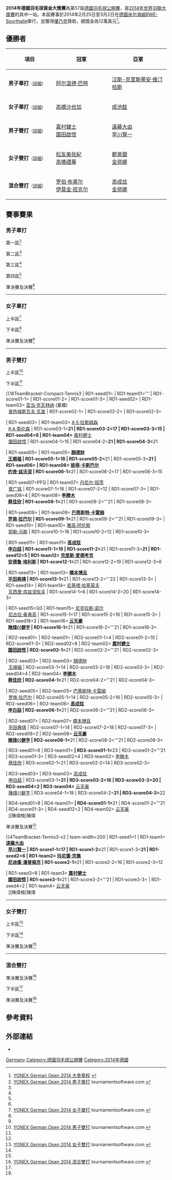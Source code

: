 {{noteTA|G1=Badminton}}
{{infobox badminton event
|name           = 2014年德國羽毛球黃金大獎賽
<!-- 注释出：|image          = German Open bd.gif -->
|size           = 200px
|caption        =
|dates          = 2014年2月25日－3月2日
|number_edition = 第57屆
|level          = 3A
|prize_money    = 12萬美元
|location       = {{GER}}[[米尔海姆|米尔海姆]]
|venue          = [[RWE-Sporthalle|RWE-Sporthalle]]
|previous       = 2013年德國羽毛球黃金大獎賽
|next           = 2015年德國羽毛球黃金大獎賽
}}
'''2014年德國羽毛球黃金大獎賽'''為第57屆[[德國羽毛球公開賽|德國羽毛球公開賽]]，是[[2014年世界羽聯大獎賽|2014年世界羽聯大獎賽]]的其中一站。本屆賽事於2014年2月25日至3月2日在[[德國|德國]][[米尔海姆|米尔海姆]][[RWE-Sporthalle|RWE-Sporthalle]]舉行，並獲得[[優乃克|優乃克]]贊助，總獎金為12萬美元<ref name="Prospectus">[http://www.bwfbadminton.org/file.aspx?id=519324&dl=1 YONEX German Open 2014 大會章程] {{Wayback|url=http://www.bwfbadminton.org/file.aspx?id=519324&dl=1 |date=20140305150301 }}{{en}}</ref>。

== 優勝者 ==
{| class=wikitable style="font-size:small"
!width="200"|項目
!width="250"|冠軍
!width="250"|亞軍
|-
|'''男子單打'''<small>（[[#男子單打|詳細]]）</small>
|{{flagicon|IND}} [[阿尔温德·巴特|阿尔温德·巴特]]
|{{flagicon|DEN}} [[汉斯-克里斯蒂安·维汀哈斯|汉斯-克里斯蒂安·维汀哈斯]]
|-
|'''女子單打'''<small>（[[#女子單打|詳細]]）</small>
|{{flagicon|JPN}} [[高橋沙也加|高橋沙也加]]
|{{flagicon|KOR}} [[成池鉉|成池鉉]]
|-
|'''男子雙打'''<small>（[[#男子雙打|詳細]]）</small>
|{{flagicon|JPN}} [[嘉村健士|嘉村健士]]<br/>{{flagicon|JPN}} [[園田啟悟|園田啟悟]]
|{{flagicon|JPN}} [[遠藤大由|遠藤大由]]<br/>{{flagicon|JPN}} [[早川賢一|早川賢一]]
|-
|'''女子雙打'''<small>（[[#女子雙打|詳細]]）</small>
|{{flagicon|JPN}} [[松友美佐紀|松友美佐紀]]<br/>{{flagicon|JPN}} [[高橋禮華|高橋禮華]]
|{{flagicon|KOR}} [[鄭景銀|鄭景銀]]<br/>{{flagicon|KOR}} [[金荷娜_(羽毛球運動員)|金荷娜]]
|-
|'''混合雙打'''<small>（[[#混合雙打|詳細]]）</small>
|{{flagicon|SCO}} [[罗伯·布莱尔|罗伯·布莱尔]]<br/>{{flagicon|SCO}} [[伊莫金·班克尔|伊莫金·班克尔]]
|{{flagicon|KOR}} [[高成炫|高成炫]]<br/>{{flagicon|KOR}} [[金荷娜_(羽毛球運動員)|金荷娜]]
|}

== 賽事賽果 ==
=== 男子單打 ===
;第一區<ref name="MS">[http://bwf.tournamentsoftware.com/sport/draw.aspx?id=F2C62064-9573-4195-B7EB-265662B7326D&draw=3 YONEX German Open 2014 男子單打] {{Wayback|url=http://bwf.tournamentsoftware.com/sport/draw.aspx?id=F2C62064-9573-4195-B7EB-265662B7326D&draw=3 |date=20220202150846 }} tournamentsoftware.com {{en}}</ref>
{{16TeamBracket-Compact-Tennis3
| RD3 = 十六強
| RD4 = 八強
| RD1-seed01=PFQ
| RD1-team01='''{{flagicon|SLO}} [[伊斯托克·乌特鲁萨|伊斯托克·乌特鲁萨]]
| RD1-score01-1=18
| RD1-score01-2='''21
| RD1-score01-3='''21
| RD1-seed02=
| RD1-team02={{flagicon|FIN}} [[埃图·海诺|埃图·海诺]]
| RD1-score02-1='''21
| RD1-score02-2=18
| RD1-score02-3=12

| RD1-seed03=
| RD1-team03='''{{flagicon|IND}} [[阿南·帕瓦尔|阿南·帕瓦尔]]
| RD1-score03-1='''21
| RD1-score03-2='''21
| RD1-score03-3=
| RD1-seed04=
| RD1-team04={{flagicon|MAS}} [[陳俊翔|陳俊翔]]
| RD1-score04-1=16
| RD1-score04-2=17
| RD1-score04-3=

| RD1-seed05=15
| RD1-team05='''{{flagicon|TPE}} [[周天成|周天成]]
| RD1-score05-1=20
| RD1-score05-2='''21
| RD1-score05-3='''21
| RD1-seed06=Q1
| RD1-team06={{flagicon|BUL}} [[斯蒂利安·马卡尔斯基|斯蒂利安·马卡尔斯基]]
| RD1-score06-1='''22
| RD1-score06-2=13
| RD1-score06-3=12

| RD1-seed07=
| RD1-team07={{flagicon|GER}} [[卢卡斯·施密特|卢卡斯·施密特]]
| RD1-score07-1=19
| RD1-score07-2=12
| RD1-score07-3=
| RD1-seed08=
| RD1-team08='''{{flagicon|DEN}} [[克里斯蒂安·林德·汤姆森|C·L·汤姆森]]
| RD1-score08-1='''21
| RD1-score08-2='''21
| RD1-score08-3=

| RD1-seed09=5
| RD1-team09={{flagicon|THA}} [[达农沙·森颂汶素|达农沙·森颂汶素]]
| RD1-score09-1=11
| RD1-score09-2=21
| RD1-score09-3=
| RD1-seed10=
| RD1-team10='''{{flagicon|KOR}} [[李東根|李東根]]
| RD1-score10-1='''21
| RD1-score10-2='''23
| RD1-score10-3=

| RD1-seed11=PFQ
| RD1-team11={{flagicon|POL}} [[麦克·罗加尔斯基|麦克·罗加尔斯基]]
| RD1-score11-1='''21
| RD1-score11-2=19
| RD1-score11-3=17
| RD1-seed12=
| RD1-team12='''{{flagicon|CZE}} [[彼得·考卡尔|彼得·考卡尔]]
| RD1-score12-1=19
| RD1-score12-2='''21
| RD1-score12-3='''21

| RD1-seed13=13
| RD1-team13='''{{flagicon|JPN}} [[佐佐木翔|佐佐木翔]]
| RD1-score13-1=16
| RD1-score13-2='''21
| RD1-score13-3='''25
| RD1-seed14=
| RD1-team14={{flagicon|GER}} [[迪特尔·杜马克|迪特尔·杜马克]]
| RD1-score14-1='''21
| RD1-score14-2=16
| RD1-score14-3=23

| RD1-seed15=PFQ
| RD1-team15={{flagicon|NED}} [[埃里克·迈斯|埃里克·迈斯]]
| RD1-score15-1=15
| RD1-score15-2=11
| RD1-score15-3=
| RD1-seed16=
| RD1-team16='''{{flagicon|ESP}} [[巴勃罗·阿维安|巴勃罗·阿维安]]
| RD1-score16-1='''21
| RD1-score16-2='''21
| RD1-score16-3=

| RD2-seed01=PFQ
| RD2-team01={{flagicon|SLO}} [[伊斯托克·乌特鲁萨|伊斯托克·乌特鲁萨]]
| RD2-score01-1=16
| RD2-score01-2=12
| RD2-score01-3=
| RD2-seed02=
| RD2-team02='''{{flagicon|IND}} [[阿南·帕瓦尔|阿南·帕瓦尔]]
| RD2-score02-1='''21
| RD2-score02-2='''21
| RD2-score02-3=

| RD2-seed03=15
| RD2-team03='''{{flagicon|TPE}} [[周天成|周天成]]
| RD2-score03-1='''21
| RD2-score03-2='''21
| RD2-score03-3=
| RD2-seed04=
| RD2-team04={{flagicon|DEN}} [[克里斯蒂安·林德·汤姆森|C·L·汤姆森]]
| RD2-score04-1=17
| RD2-score04-2=17
| RD2-score04-3=

| RD2-seed05=
| RD2-team05='''{{flagicon|KOR}} [[李東根|李東根]]
| RD2-score05-1='''21
| RD2-score05-2='''21
| RD2-score05-3=
| RD2-seed06=
| RD2-team06={{flagicon|CZE}} [[彼得·考卡尔|彼得·考卡尔]]
| RD2-score06-1=18
| RD2-score06-2=14
| RD2-score06-3=

| RD2-seed07=13
| RD2-team07='''{{flagicon|JPN}} [[佐佐木翔|佐佐木翔]]
| RD2-score07-1='''21
| RD2-score07-2=17
| RD2-score07-3='''21
| RD2-seed08=
| RD2-team08={{flagicon|ESP}} [[巴勃罗·阿维安|巴勃罗·阿维安]]
| RD2-score08-1=18
| RD2-score08-2='''21
| RD2-score08-3=11

| RD3-seed01=
| RD3-team01={{nowrap|{{flagicon|IND}} [[阿南·帕瓦尔|阿南·帕瓦尔]]}}
| RD3-score01-1=14
| RD3-score01-2=11
| RD3-score01-3=
| RD3-seed02=15
| RD3-team02='''{{flagicon|TPE}} [[周天成|周天成]]
| RD3-score02-1='''21
| RD3-score02-2='''21
| RD3-score02-3=

| RD3-seed03=
| RD3-team03={{flagicon|KOR}} [[李東根|李東根]]
| RD3-score03-1=13
| RD3-score03-2=15
| RD3-score03-3=
| RD3-seed04=13
| RD3-team04='''{{flagicon|JPN}} [[佐佐木翔|佐佐木翔]]
| RD3-score04-1='''21
| RD3-score04-2='''21
| RD3-score04-3=

| RD4-seed01=15
| RD4-team01='''{{flagicon|TPE}} [[周天成|周天成]]
| RD4-score01-1='''22
| RD4-score01-2='''21
| RD4-score01-3=
| RD4-seed02=13
| RD4-team02={{nowrap|{{flagicon|JPN}} [[佐佐木翔|佐佐木翔]]}}
| RD4-score02-1=20
| RD4-score02-2=17
| RD4-score02-3=
}}
;第二區<ref name="MS"/>
{{16TeamBracket-Compact-Tennis3
| RD3 = 十六強
| RD4 = 八強
| RD1-seed01=3
| RD1-team01='''{{flagicon|HKG}} [[胡贇|胡贇]]
| RD1-score01-1=14
| RD1-score01-2='''21
| RD1-score01-3='''21
| RD1-seed02=Q4
| RD1-team02={{flagicon|DEN}} [[金·布鲁恩|金·布鲁恩]]
| RD1-score02-1='''21
| RD1-score02-2=12
| RD1-score02-3=17

| RD1-seed03=
| RD1-team03='''{{flagicon|IND}} [[阿尔温德·巴特|阿尔温德·巴特]]
| RD1-score03-1='''21
| RD1-score03-2='''21
| RD1-score03-3=
| RD1-seed04=Q5
| RD1-team04={{flagicon|GER}} [[Ari_Trisnanto|Ari Trisnanto]]
| RD1-score04-1=18
| RD1-score04-2=12
| RD1-score04-3=

| RD1-seed05=11
| RD1-team05='''{{flagicon|ENG}} [[拉吉夫·欧斯夫|拉吉夫·欧斯夫]]
| RD1-score05-1='''21
| RD1-score05-2='''21
| RD1-score05-3=
| RD1-seed06=Q8
| RD1-team06={{flagicon|NOR}} [[马吕斯·迈尔|马吕斯·迈尔]]
| RD1-score06-1=6
| RD1-score06-2=12
| RD1-score06-3=

| RD1-seed07=
| RD1-team07={{flagicon|FRA}} [[托马斯·鲁克塞尔|托马斯·鲁克塞尔]]
| RD1-score07-1=12
| RD1-score07-2=18
| RD1-score07-3=
| RD1-seed08=
| RD1-team08='''{{flagicon|MAS}} [[刘国伦|刘国伦]]
| RD1-score08-1='''21
| RD1-score08-2='''21
| RD1-score08-3=

| RD1-seed09=7
| RD1-team09='''{{flagicon|JPN}} [[桃田賢斗|桃田賢斗]]
| RD1-score09-1='''22
| RD1-score09-2='''21
| RD1-score09-3=
| RD1-seed10=
| RD1-team10={{flagicon|EST}} [[劳尔·穆斯特|劳尔·穆斯特]]
| RD1-score10-1=20
| RD1-score10-2=11
| RD1-score10-3=

| RD1-seed11=
| RD1-team11={{flagicon|SIN}} [[陈勇肇|陈勇肇]]
| RD1-score11-1=17
| RD1-score11-2=16
| RD1-score11-3=
| RD1-seed12=PFQ
| RD1-team12='''{{nowrap|{{flagicon|AUT}} [[大卫·奥伯诺斯特勒|大卫·奥伯诺斯特勒]]}}
| RD1-score12-1='''21
| RD1-score12-2='''21
| RD1-score12-3=

| RD1-seed13=14
| RD1-team13='''{{flagicon|DEN}} [[维克托·阿萨尔森|维克托·阿萨尔森]]
| RD1-score13-1=''14
| RD1-score13-2=
| RD1-score13-3=
| RD1-seed14=
| RD1-team14={{flagicon|BEL}} [[谭雨涵|谭雨涵]] (中途退出)
| RD1-score14-1=''4
| RD1-score14-2=
| RD1-score14-3=

| RD1-seed15=PFQ
| RD1-team15='''{{flagicon|SWE}} [[马蒂亚斯·博里|马蒂亚斯·博里]]
| RD1-score15-1='''21
| RD1-score15-2='''21
| RD1-score15-3=
| RD1-seed16=
| RD1-team16={{flagicon|MAS}} [[曾广铭|曾广铭]]
| RD1-score16-1=15
| RD1-score16-2=17
| RD1-score16-3=

| RD2-seed01=3
| RD2-team01={{flagicon|HKG}} [[胡贇|胡贇]]
| RD2-score01-1=17
| RD2-score01-2='''21
| RD2-score01-3=11
| RD2-seed02=
| RD2-team02='''{{flagicon|IND}} [[阿尔温德·巴特|阿尔温德·巴特]]
| RD2-score02-1='''21
| RD2-score02-2=16
| RD2-score02-3='''21

| RD2-seed03=11
| RD2-team03={{flagicon|ENG}} [[拉吉夫·欧斯夫|拉吉夫·欧斯夫]]
| RD2-score03-1=19
| RD2-score03-2=19
| RD2-score03-3=
| RD2-seed04=
| RD2-team04='''{{flagicon|MAS}} [[刘国伦|刘国伦]]
| RD2-score04-1='''21
| RD2-score04-2='''21
| RD2-score04-3=

| RD2-seed05=7
| RD2-team05='''{{flagicon|JPN}} [[桃田賢斗|桃田賢斗]]
| RD2-score05-1='''21
| RD2-score05-2='''21
| RD2-score05-3=
| RD2-seed06=PFQ
| RD2-team06={{nowrap|{{flagicon|AUT}} [[大卫·奥伯诺斯特勒|大卫·奥伯诺斯特勒]]}}
| RD2-score06-1=11
| RD2-score06-2=14
| RD2-score06-3=

| RD2-seed07=14
| RD2-team07='''{{flagicon|DEN}} [[维克托·阿萨尔森|维克托·阿萨尔森]]
| RD2-score07-1='''21
| RD2-score07-2='''21
| RD2-score07-3=
| RD2-seed08=PFQ
| RD2-team08={{flagicon|SWE}} [[马蒂亚斯·博里|马蒂亚斯·博里]]
| RD2-score08-1=17
| RD2-score08-2=14
| RD2-score08-3=

| RD3-seed01=
| RD3-team01='''{{flagicon|IND}} [[阿尔温德·巴特|阿尔温德·巴特]]
| RD3-score01-1='''21
| RD3-score01-2='''21
| RD3-score01-3=
| RD3-seed02=
| RD3-team02={{flagicon|MAS}} [[刘国伦|刘国伦]]
| RD3-score02-1=14
| RD3-score02-2=12
| RD3-score02-3=

| RD3-seed03=7
| RD3-team03={{flagicon|JPN}} [[桃田賢斗|桃田賢斗]]
| RD3-score03-1=17
| RD3-score03-2=12
| RD3-score03-3=
| RD3-seed04=14
| RD3-team04='''{{nowrap|{{flagicon|DEN}} [[维克托·阿萨尔森|维克托·阿萨尔森]]}}
| RD3-score04-1='''21
| RD3-score04-2='''21
| RD3-score04-3=

| RD4-seed01=
| RD4-team01='''{{flagicon|IND}} [[阿尔温德·巴特|阿尔温德·巴特]]
| RD4-score01-1='''21
| RD4-score01-2='''21
| RD4-score01-3=
| RD4-seed02=14
| RD4-team02={{nowrap|{{flagicon|DEN}} [[维克托·阿萨尔森|维克托·阿萨尔森]]}}
| RD4-score02-1=17
| RD4-score02-2=14
| RD4-score02-3=
}}
;第三區<ref name="MS"/>
{{16TeamBracket-Compact-Tennis3
| RD3 = 十六強
| RD4 = 八強
| RD1-seed01=
| RD1-team01='''{{flagicon|IND}} [[普兰诺伊·哈塞纳·苏尼尔·库马尔|普蘭諾伊·H·S]] 
| RD1-score01-1='''21
| RD1-score01-2='''21
| RD1-score01-3=
| RD1-seed02=
| RD1-team02={{flagicon|USA}} [[萨塔瓦特·庞拉尔莱特|萨塔瓦特·庞拉尔莱特]]
| RD1-score02-1=12
| RD1-score02-2=19
| RD1-score02-3=

| RD1-seed03=
| RD1-team03={{flagicon|ISR}} [[米沙·西尔伯曼|米沙·西尔伯曼]]
| RD1-score03-1=14
| RD1-score03-2=17
| RD1-score03-3=
| RD1-seed04=9
| RD1-team04='''{{flagicon|IND}} [[卡夏普·帕鲁帕利|卡夏普·帕鲁帕利]]
| RD1-score04-1='''21
| RD1-score04-2='''21
| RD1-score04-3=

| RD1-seed05=Q3
| RD1-team05={{flagicon|GER}} [[Christopher_Skrzeba|Christopher Skrzeba]]
| RD1-score05-1=17
| RD1-score05-2=13
| RD1-score05-3=
| RD1-seed06=PFQ
| RD1-team06='''{{flagicon|TPE}} [[王子維|王子維]]
| RD1-score06-1='''21
| RD1-score06-2='''21
| RD1-score06-3=

| RD1-seed07=PFQ
| RD1-team07={{flagicon|ENG}} [[托比·潘迪|托比·潘迪]]
| RD1-score07-1=17
| RD1-score07-2=8
| RD1-score07-3=
| RD1-seed08=6
| RD1-team08='''{{flagicon|KOR}} [[孫完虎|孫完虎]]
| RD1-score08-1='''21
| RD1-score08-2='''21
| RD1-score08-3=

| RD1-seed09=
| RD1-team09={{flagicon|DEN}} [[拉斯穆斯·弗莱德伯格|拉斯穆斯·弗莱德伯格]]
| RD1-score09-1=19
| RD1-score09-2='''21
| RD1-score09-3=12
| RD1-seed10=
| RD1-team10='''{{flagicon|SRI}} [[尼卢卡·卡鲁纳拉特纳|N·卡鲁纳拉特纳]]
| RD1-score10-1='''21
| RD1-score10-2=18
| RD1-score10-3='''21

| RD1-seed11=
| RD1-team11='''{{flagicon|SIN}} [[黄梓良|黄梓良]]
| RD1-score11-1='''21
| RD1-score11-2='''21
| RD1-score11-3=
| RD1-seed12=10
| RD1-team12={{nowrap|{{flagicon|INA}} [[狄奥尼修斯·哈永·伦巴卡|狄奥尼修斯·哈永·伦巴卡]]}}
| RD1-score12-1=13
| RD1-score12-2=15
| RD1-score12-3=

| RD1-seed13=
| RD1-team13={{flagicon|FRA}} [[布里斯·利弗德斯|布里斯·利弗德斯]]
| RD1-score13-1=21
| RD1-score13-2='''21
| RD1-score13-3=19
| RD1-seed14=
| RD1-team14='''{{flagicon|FIN}} [[维莱·朗|维莱·朗]]
| RD1-score14-1='''23
| RD1-score14-2=3
| RD1-score14-3='''21

| RD1-seed15=
| RD1-team15={{flagicon|INA}} [[威斯奴·尤利·普拉塞特约|威斯奴·尤利·普拉塞特约]]
| RD1-score15-1=14
| RD1-score15-2='''21
| RD1-score15-3=21
| RD1-seed16=4
| RD1-team16='''{{flagicon|GER}} [[马克·茨维布勒|马克·茨维布勒]]
| RD1-score16-1='''21
| RD1-score16-2=16
| RD1-score16-3='''23

| RD2-seed01=
| RD2-team01='''{{nowrap|{{flagicon|IND}} [[普兰诺伊·哈塞纳·苏尼尔·库马尔|普蘭諾伊·H·S]] }}
| RD2-score01-1='''21
| RD2-score01-2='''21
| RD2-score01-3=
| RD2-seed02=9
| RD2-team02={{flagicon|IND}} [[卡夏普·帕鲁帕利|卡夏普·帕鲁帕利]]
| RD2-score02-1=19
| RD2-score02-2=18
| RD2-score02-3=

| RD2-seed03=PFQ
| RD2-team03={{flagicon|TPE}} [[王子維|王子維]]
| RD2-score03-1=18
| RD2-score03-2=16
| RD2-score03-3=
| RD2-seed04=6
| RD2-team04='''{{flagicon|KOR}} [[孫完虎|孫完虎]]
| RD2-score04-1='''21
| RD2-score04-2='''21
| RD2-score04-3=

| RD2-seed05=
| RD2-team05={{flagicon|SRI}} [[尼卢卡·卡鲁纳拉特纳|N·卡鲁纳拉特纳]]
| RD2-score05-1=20
| RD2-score05-2='''22
| RD2-score05-3=5
| RD2-seed06=
| RD2-team06='''{{flagicon|SIN}} [[黄梓良|黄梓良]]
| RD2-score06-1='''22
| RD2-score06-2=20
| RD2-score06-3='''21

| RD2-seed07=
| RD2-team07={{flagicon|FIN}} [[维莱·朗|维莱·朗]]
| RD2-score07-1=14
| RD2-score07-2=20
| RD2-score07-3=
| RD2-seed08=4
| RD2-team08='''{{flagicon|GER}} [[马克·茨维布勒|马克·茨维布勒]]
| RD2-score08-1='''21
| RD2-score08-2='''22
| RD2-score08-3=

| RD3-seed01=
| RD3-team01={{flagicon|IND}} [[普兰诺伊·哈塞纳·苏尼尔·库马尔|普蘭諾伊·H·S]] 
| RD3-score01-1=14
| RD3-score01-2=15
| RD3-score01-3=
| RD3-seed02=6
| RD3-team02='''{{flagicon|KOR}} [[孫完虎|孫完虎]]
| RD3-score02-1='''21
| RD3-score02-2='''21
| RD3-score02-3=

| RD3-seed03=
| RD3-team03={{flagicon|SIN}} [[黄梓良|黄梓良]]
| RD3-score03-1=15
| RD3-score03-2=6
| RD3-score03-3=
| RD3-seed04=4
| RD3-team04='''{{nowrap|{{flagicon|GER}} [[马克·茨维布勒|马克·茨维布勒]]}}
| RD3-score04-1='''21
| RD3-score04-2='''21
| RD3-score04-3=

| RD4-seed01=6
| RD4-team01={{flagicon|KOR}} [[孫完虎|孫完虎]]
| RD4-score01-1=17
| RD4-score01-2=19
| RD4-score01-3=
| RD4-seed02=4
| RD4-team02='''{{nowrap|{{flagicon|GER}} [[马克·茨维布勒|马克·茨维布勒]]}}
| RD4-score02-1='''21
| RD4-score02-2='''21
| RD4-score02-3=
}}
;第四區<ref name="MS"/>
{{16TeamBracket-Compact-Tennis3
| RD3 = 十六強
| RD4 = 八強
| RD1-seed01=
| RD1-team01='''{{flagicon|IRL}} [[斯科特·埃文斯|斯科特·埃文斯]]
| RD1-score01-1='''21
| RD1-score01-2=18
| RD1-score01-3='''21
| RD1-seed02=Q2
| RD1-team02={{flagicon|MAS}} [[Beryno_Jiann_Tze_Wong|B J T Wong]]
| RD1-score02-1=9
| RD1-score02-2='''21
| RD1-score02-3=13

| RD1-seed03=Q6
| RD1-team03={{nowrap|{{flagicon|INA}} [[伊赫桑·毛拉纳·穆斯托法|I·M·穆斯托法]](中途退出)}}
| RD1-score03-1=17
| RD1-score03-2=''13
| RD1-score03-3=
| RD1-seed04=16
| RD1-team04='''{{flagicon|TPE}} [[許仁豪|許仁豪]]
| RD1-score04-1='''21
| RD1-score04-2=''10
| RD1-score04-3=

| RD1-seed05=
| RD1-team05='''{{flagicon|MAS}} [[米斯本·蓝丹·穆罕默德·米斯本|米斯本·蓝丹]]
| RD1-score05-1='''23
| RD1-score05-2=19
| RD1-score05-3='''24
| RD1-seed06=
| RD1-team06={{flagicon|INA}} [[安德鲁·库尔尼亚万·泰德乔诺|A·K·泰德乔诺]]
| RD1-score06-1=21
| RD1-score06-2='''21
| RD1-score06-3=22

| RD1-seed07=Q7
| RD1-team07={{flagicon|NED}} [[尼克·弗兰斯曼|尼克·弗兰斯曼]]
| RD1-score07-1=7
| RD1-score07-2=10
| RD1-score07-3=
| RD1-seed08=8
| RD1-team08='''{{flagicon|JPN}} [[上田拓馬|上田拓馬]]
| RD1-score08-1='''21
| RD1-score08-2='''21
| RD1-score08-3=

| RD1-seed09=
| RD1-team09='''{{flagicon|MAS}} [[阿里夫阿都拉迪夫|阿里夫阿都拉迪夫]]
| RD1-score09-1='''21
| RD1-score09-2='''21
| RD1-score09-3=
| RD1-seed10=
| RD1-team10={{flagicon|DEN}} [[埃米尔·霍尔斯特|埃米尔·霍尔斯特]]
| RD1-score10-1=17
| RD1-score10-2=16
| RD1-score10-3=

| RD1-seed11=
| RD1-team11={{flagicon|NED}} [[方發財|方發財]]
| RD1-score11-1=11
| RD1-score11-2=17
| RD1-score11-3=
| RD1-seed12=12
| RD1-team12='''{{flagicon|DEN}} [[汉斯-克里斯蒂安·维汀哈斯|H-K·维汀哈斯]]
| RD1-score12-1='''21
| RD1-score12-2='''21
| RD1-score12-3=

| RD1-seed13=
| RD1-team13={{flagicon|UKR}} [[德米特罗·扎瓦德斯基|德米特罗·扎瓦德斯基]]
| RD1-score13-1='''21
| RD1-score13-2=19
| RD1-score13-3=17
| RD1-seed14=
| RD1-team14='''{{flagicon|HKG}} [[魏楠|魏楠]]
| RD1-score14-1=18
| RD1-score14-2='''21
| RD1-score14-3='''21

| RD1-seed15=
| RD1-team15={{flagicon|INA}} [[里扬托·苏巴吉亚|里扬托·苏巴吉亚]]
| RD1-score15-1=14
| RD1-score15-2=15
| RD1-score15-3=
| RD1-seed16=2
| RD1-team16='''{{flagicon|THA}} [[文萨·波萨那|文萨·波萨那]]
| RD1-score16-1='''21
| RD1-score16-2='''21
| RD1-score16-3=

| RD2-seed01=
| RD2-team01={{flagicon|IRL}} [[斯科特·埃文斯|斯科特·埃文斯]]
| RD2-score01-1='''21
| RD2-score01-2=15
| RD2-score01-3=18
| RD2-seed02=16
| RD2-team02='''{{flagicon|TPE}} [[許仁豪|許仁豪]]
| RD2-score02-1=12
| RD2-score02-2='''21
| RD2-score02-3='''21

| RD2-seed03=
| RD2-team03={{flagicon|MAS}} [[米斯本·蓝丹·穆罕默德·米斯本|米斯本·蓝丹]]
| RD2-score03-1=14
| RD2-score03-2=17
| RD2-score03-3=
| RD2-seed04=8
| RD2-team04='''{{flagicon|JPN}} [[上田拓馬|上田拓馬]]
| RD2-score04-1='''21
| RD2-score04-2='''21
| RD2-score04-3=

| RD2-seed05=
| RD2-team05={{flagicon|MAS}} [[阿里夫阿都拉迪夫|阿里夫阿都拉迪夫]]
| RD2-score05-1='''21
| RD2-score05-2=14
| RD2-score05-3=12
| RD2-seed06=12
| RD2-team06='''{{nowrap|{{flagicon|DEN}} [[汉斯-克里斯蒂安·维汀哈斯|H-K·维汀哈斯]]}}
| RD2-score06-1=19
| RD2-score06-2='''12
| RD2-score06-3='''21

| RD2-seed07=
| RD2-team07='''{{flagicon|HKG}} [[魏楠|魏楠]]
| RD2-score07-1='''21
| RD2-score07-2='''21
| RD2-score07-3=
| RD2-seed08=2
| RD2-team08={{flagicon|THA}} [[文萨·波萨那|文萨·波萨那]]
| RD2-score08-1=17
| RD2-score08-2=14
| RD2-score08-3=

| RD3-seed01=16
| RD3-team01='''{{flagicon|TPE}} [[許仁豪|許仁豪]]
| RD3-score01-1=16
| RD3-score01-2='''21
| RD3-score01-3='''21
| RD3-seed02=8
| RD3-team02={{flagicon|JPN}} [[上田拓馬|上田拓馬]]
| RD3-score02-1='''21
| RD3-score02-2=17
| RD3-score02-3=12

| RD3-seed03=12
| RD3-team03='''{{nowrap|{{flagicon|DEN}} [[汉斯-克里斯蒂安·维汀哈斯|H-K·维汀哈斯]]}}
| RD3-score03-1='''21
| RD3-score03-2=14
| RD3-score03-3='''21
| RD3-seed04=
| RD3-team04={{flagicon|HKG}} [[魏楠|魏楠]]
| RD3-score04-1=11
| RD3-score04-2='''21
| RD3-score04-3=18

| RD4-seed01=16
| RD4-team01={{flagicon|TPE}} [[許仁豪|許仁豪]]
| RD4-score01-1=9
| RD4-score01-2=6
| RD4-score01-3=
| RD4-seed02=12
| RD4-team02='''{{nowrap|{{flagicon|DEN}} [[汉斯-克里斯蒂安·维汀哈斯|H-K·维汀哈斯]]}}
| RD4-score02-1='''21
| RD4-score02-2='''21
| RD4-score02-3=
}}
;準決賽及決賽<ref name="MS"/>
{{4TeamBracket-Tennis3-v2
| team-width=200
| RD1-seed1=15
| RD1-team1={{flagicon|TPE}} [[周天成|周天成]]
| RD1-score1-1=12
| RD1-score1-2='''21
| RD1-score1-3=20
| RD1-seed2=
| RD1-team2='''{{flagicon|IND}} [[阿尔温德·巴特|阿尔温德·巴特]]
| RD1-score2-1='''21
| RD1-score2-2=12
| RD1-score2-3='''22

| RD1-seed3=4
| RD1-team3={{flagicon|GER}} [[马克·茨维布勒|马克·茨维布勒]]
| RD1-score3-1=16
| RD1-score3-2=13
| RD1-score3-3=
| RD1-seed4=12
| RD1-team4='''{{nowrap|{{flagicon|DEN}} [[汉斯-克里斯蒂安·维汀哈斯|H-K·维汀哈斯]]}}
| RD1-score4-1='''21
| RD1-score4-2='''21
| RD1-score4-3=

| RD2-seed1=
| RD2-team1='''{{flagicon|IND}} [[阿尔温德·巴特|阿尔温德·巴特]]
| RD2-score1-1='''24
| RD2-score1-2=19
| RD2-score1-3='''21
| RD2-seed2=12
| RD2-team2={{nowrap|{{flagicon|DEN}} [[汉斯-克里斯蒂安·维汀哈斯|H-K·维汀哈斯]]}}
| RD2-score2-1=22
| RD2-score2-2='''21
| RD2-score2-3=11
}}
----

=== 女子單打 ===
;上半區<ref name="WS">[http://bwf.tournamentsoftware.com/sport/draw.aspx?id=F2C62064-9573-4195-B7EB-265662B7326D&draw=5 YONEX German Open 2014 女子單打] {{Wayback|url=http://bwf.tournamentsoftware.com/sport/draw.aspx?id=F2C62064-9573-4195-B7EB-265662B7326D&draw=5 |date=20220203060120 }} tournamentsoftware.com {{en}}</ref>
{{16TeamBracket-Compact-Tennis3
| RD1-seed01=1
| RD1-team01='''{{flagicon|KOR}} [[成池鉉|成池鉉]]
| RD1-score01-1='''21
| RD1-score01-2='''21
| RD1-score01-3=
| RD1-seed02=
| RD1-team02={{flagicon|SIN}} [[顾娟|顾娟]]
| RD1-score02-1=17
| RD1-score02-2=17
| RD1-score02-3=

| RD1-seed03=
| RD1-team03={{flagicon|HKG}} [[陳祉嘉|陳祉嘉]]
| RD1-score03-1=12
| RD1-score03-2=19
| RD1-score03-3=
| RD1-seed04=
| RD1-team04='''{{flagicon|JPN}} [[三谷美菜津|三谷美菜津]]
| RD1-score04-1='''21
| RD1-score04-2='''21
| RD1-score04-3=

| RD1-seed05=7
| RD1-team05='''{{flagicon|JPN}} [[廣瀨榮理子|廣瀨榮理子]]
| RD1-score05-1='''21
| RD1-score05-2='''21
| RD1-score05-3=
| RD1-seed06=
| RD1-team06={{flagicon|BUL}} [[佩蒂娅·内德尔奇娃|佩蒂娅·内德尔奇娃]]
| RD1-score06-1=15
| RD1-score06-2=19
| RD1-score06-3=

| RD1-seed07=Q3
| RD1-team07={{flagicon|DEN}} [[萊恩·杰克斯菲德|萊恩·杰克斯菲德]]
| RD1-score07-1='''21
| RD1-score07-2=20
| RD1-score07-3=19
| RD1-seed08=
| RD1-team08='''{{flagicon|IND}} [[阿伦达蒂·潘塔瓦妮|阿伦达蒂·潘塔瓦妮]]
| RD1-score08-1=17
| RD1-score08-2='''22
| RD1-score08-3='''21

| RD1-seed09=3
| RD1-team09={{flagicon|TPE}} [[戴資穎|戴資穎]]
| RD1-score09-1=16
| RD1-score09-2=12
| RD1-score09-3=
| RD1-seed10=
| RD1-team10='''{{flagicon|THA}} [[布桑兰·恩布鲁庞|布桑兰·恩布鲁庞]]
| RD1-score10-1='''21
| RD1-score10-2='''21
| RD1-score10-3=

| RD1-seed11=
| RD1-team11={{flagicon|RUS}} [[娜塔莉亚·佩米诺娃|娜塔莉亚·佩米诺娃]]
| RD1-score11-1=9
| RD1-score11-2='''21
| RD1-score11-3=18
| RD1-seed12=
| RD1-team12='''{{flagicon|FRA}} [[萨申纳·维尼斯·瓦汉|萨申纳·维尼斯·瓦汉]]
| RD1-score12-1='''21
| RD1-score12-2=19
| RD1-score12-3='''21

| RD1-seed13=5
| RD1-team13='''{{flagicon|THA}} [[妮查恩·金达蓬|妮查恩·金达蓬]]
| RD1-score13-1='''21
| RD1-score13-2='''21
| RD1-score13-3=
| RD1-seed14=
| RD1-team14={{flagicon|IRL}} [[克洛伊·马吉|克洛伊·马吉]]
| RD1-score14-1=12
| RD1-score14-2=13
| RD1-score14-3=

| RD1-seed15=
| RD1-team15={{flagicon|USA}} [[杰米·苏班迪|J·苏班迪]]
| RD1-score15-1='''21
| RD1-score15-2=12
| RD1-score15-3=''8<sup>r</sup>
| RD1-seed16=
| RD1-team16='''{{flagicon|ESP}} [[比阿特丽斯·科拉莱斯|B·科拉莱斯]]
| RD1-score16-1=14
| RD1-score16-2='''21
| RD1-score16-3=''13

| RD2-seed01=1
| RD2-team01='''{{flagicon|KOR}} [[成池鉉|成池鉉]]
| RD2-score01-1='''22
| RD2-score01-2='''21
| RD2-score01-3=
| RD2-seed02=
| RD2-team02={{flagicon|JPN}} [[三谷美菜津|三谷美菜津]]
| RD2-score02-1=20
| RD2-score02-2=14
| RD2-score02-3=

| RD2-seed03=7
| RD2-team03='''{{flagicon|JPN}} [[廣瀨榮理子|廣瀨榮理子]]
| RD2-score03-1='''21
| RD2-score03-2='''21
| RD2-score03-3=
| RD2-seed04=
| RD2-team04={{flagicon|IND}} [[阿伦达蒂·潘塔瓦妮|A·潘塔瓦妮]]
| RD2-score04-1=18
| RD2-score04-2=16
| RD2-score04-3=

| RD2-seed05=
| RD2-team05='''{{flagicon|THA}} [[布桑兰·恩布鲁庞|布桑兰·恩布鲁庞]]
| RD2-score05-1='''21
| RD2-score05-2='''21
| RD2-score05-3=
| RD2-seed06=
| RD2-team06={{flagicon|FRA}} [[萨申纳·维尼斯·瓦汉|萨申纳·维尼斯·瓦汉]]
| RD2-score06-1=13
| RD2-score06-2=8
| RD2-score06-3=

| RD2-seed07=5
| RD2-team07='''{{flagicon|THA}} [[妮查恩·金达蓬|妮查恩·金达蓬]]
| RD2-score07-1='''21
| RD2-score07-2='''21
| RD2-score07-3=
| RD2-seed08=
| RD2-team08={{flagicon|ESP}} [[比阿特丽斯·科拉莱斯|B·科拉莱斯]]
| RD2-score08-1=9
| RD2-score08-2=19
| RD2-score08-3=

| RD3-seed01=1
| RD3-team01='''{{flagicon|KOR}} [[成池鉉|成池鉉]]
| RD3-score01-1='''21
| RD3-score01-2='''21
| RD3-score01-3=
| RD3-seed02=7
| RD3-team02={{flagicon|JPN}} [[廣瀨榮理子|廣瀨榮理子]]
| RD3-score02-1=16
| RD3-score02-2=13
| RD3-score02-3=

| RD3-seed03=
| RD3-team03={{flagicon|THA}} [[布桑兰·恩布鲁庞|布桑兰·恩布鲁庞]]
| RD3-score03-1=18
| RD3-score03-2='''21
| RD3-score03-3=15
| RD3-seed04=5
| RD3-team04='''{{flagicon|THA}} [[妮查恩·金达蓬|妮查恩·金达蓬]]
| RD3-score04-1='''21
| RD3-score04-2=10
| RD3-score04-3='''21

| RD4-seed01=1
| RD4-team01='''{{flagicon|KOR}} [[成池鉉|成池鉉]]
| RD4-score01-1='''21
| RD4-score01-2='''21
| RD4-score01-3=
| RD4-seed02=5
| RD4-team02={{flagicon|THA}} [[妮查恩·金达蓬|妮查恩·金达蓬]]
| RD4-score02-1=16
| RD4-score02-2=16
| RD4-score02-3=
}}
;下半區<ref name="WS"/>
{{16TeamBracket-Compact-Tennis3
| RD1-seed01=Q1
| RD1-team01={{flagicon|UKR}} [[玛丽亚·乌利蒂娜|玛丽亚·乌利蒂娜]]
| RD1-score01-1=6
| RD1-score01-2=19
| RD1-score01-3=
| RD1-seed02=
| RD1-team02='''{{flagicon|SCO}} [[克里斯蒂·吉尔莫|克里斯蒂·吉尔莫]]
| RD1-score02-1='''21
| RD1-score02-2='''21
| RD1-score02-3=

| RD1-seed03=
| RD1-team03={{flagicon|SUI}} [[萨布丽娜·贾奎特|S·贾奎特]]
| RD1-score03-1=14
| RD1-score03-2=''1<sup>r</sup>
| RD1-score03-3=
| RD1-seed04=8
| RD1-team04='''{{flagicon|ESP}} [[卡罗列娜·马琳|卡罗列娜·马琳]]
| RD1-score04-1='''21
| RD1-score04-2=''5
| RD1-score04-3=

| RD1-seed05=Q4
| RD1-team05={{flagicon|TPE}} [[白馭珀|白馭珀]]
| RD1-score05-1=16
| RD1-score05-2=19
| RD1-score05-3=
| RD1-seed06=
| RD1-team06='''{{flagicon|TPE}} [[白驍馬|白驍馬]]
| RD1-score06-1='''21
| RD1-score06-2='''21
| RD1-score06-3=

| RD1-seed07=PFQ
| RD1-team07='''{{flagicon|GER}} [[卡琳·施纳泽|卡琳·施纳泽]]
| RD1-score07-1='''21
| RD1-score07-2='''21
| RD1-score07-3=
| RD1-seed08=4
| RD1-team08={{flagicon|THA}} [[蓬迪·布拉那巴硕|蓬迪·布拉那巴硕]]
| RD1-score08-1=16
| RD1-score08-2=18
| RD1-score08-3=

| RD1-seed09=
| RD1-team09={{flagicon|CAN}} [[李文珊_(羽毛球運動員)|李文珊]]
| RD1-score09-1='''21
| RD1-score09-2=19
| RD1-score09-3=17
| RD1-seed10=Q2
| RD1-team10='''{{flagicon|IND}} [[布滕普拉伊尔·钱德里卡·图拉西|P·C·图拉西]]
| RD1-score10-1=7
| RD1-score10-2='''21
| RD1-score10-3='''21

| RD1-seed11=
| RD1-team11={{flagicon|HKG}} [[葉姵延|葉姵延]]
| RD1-score11-1=14
| RD1-score11-2=14
| RD1-score11-3=
| RD1-seed12=6
| RD1-team12='''{{flagicon|JPN}} [[高橋沙也加|高橋沙也加]]
| RD1-score12-1='''21
| RD1-score12-2='''21
| RD1-score12-3=

| RD1-seed13=
| RD1-team13={{flagicon|INA}} [[玛丽亚·费贝·库苏马斯图蒂|M·F·库苏马斯图蒂]]
| RD1-score13-1=13
| RD1-score13-2=15
| RD1-score13-3=
| RD1-seed14=
| RD1-team14='''{{flagicon|CZE}} [[克里斯蒂娜·加文霍尔特|K·加文霍尔特]]
| RD1-score14-1='''21
| RD1-score14-2='''21
| RD1-score14-3=

| RD1-seed15=
| RD1-team15={{flagicon|USA}} [[张蓓雯|张蓓雯]]
| RD1-score15-1=18
| RD1-score15-2=11
| RD1-score15-3=
| RD1-seed16=2
| RD1-team16='''{{flagicon|KOR}} [[裴延姝|裴延姝]]
| RD1-score16-1='''21
| RD1-score16-2='''21
| RD1-score16-3=

| RD2-seed01=
| RD2-team01={{flagicon|SCO}} [[克里斯蒂·吉尔莫|克里斯蒂·吉尔莫]]
| RD2-score01-1=18
| RD2-score01-2=13
| RD2-score01-3=
| RD2-seed02=8
| RD2-team02='''{{flagicon|ESP}} [[卡罗列娜·马琳|卡罗列娜·马琳]]
| RD2-score02-1='''21
| RD2-score02-2='''21
| RD2-score02-3=

| RD2-seed03=
| RD2-team03='''{{flagicon|TPE}} [[白驍馬|白驍馬]]
| RD2-score03-1='''21
| RD2-score03-2='''21
| RD2-score03-3=
| RD2-seed04=PFQ
| RD2-team04={{flagicon|GER}} [[卡琳·施纳泽|卡琳·施纳泽]]
| RD2-score04-1=8
| RD2-score04-2=14
| RD2-score04-3=

| RD2-seed05=Q2
| RD2-team05={{flagicon|IND}} [[布滕普拉伊尔·钱德里卡·图拉西|P·C·图拉西]]
| RD2-score05-1=17
| RD2-score05-2=11
| RD2-score05-3=
| RD2-seed06=6
| RD2-team06='''{{flagicon|JPN}} [[高橋沙也加|高橋沙也加]]
| RD2-score06-1='''21
| RD2-score06-2='''21
| RD2-score06-3=

| RD2-seed07=
| RD2-team07={{flagicon|CZE}} [[克里斯蒂娜·加文霍尔特|K·加文霍尔特]]
| RD2-score07-1=14
| RD2-score07-2=17
| RD2-score07-3=
| RD2-seed08=2
| RD2-team08='''{{flagicon|KOR}} [[裴延姝|裴延姝]]
| RD2-score08-1='''21
| RD2-score08-2='''21
| RD2-score08-3=

| RD3-seed01=8
| RD3-team01='''{{flagicon|ESP}} [[卡罗列娜·马琳|卡罗列娜·马琳]]
| RD3-score01-1=15
| RD3-score01-2='''21
| RD3-score01-3='''21
| RD3-seed02=
| RD3-team02={{flagicon|TPE}} [[白驍馬|白驍馬]]
| RD3-score02-1='''21
| RD3-score02-2=15
| RD3-score02-3=11

| RD3-seed03=6
| RD3-team03='''{{flagicon|JPN}} [[高橋沙也加|高橋沙也加]]
| RD3-score03-1='''21
| RD3-score03-2='''21
| RD3-score03-3=
| RD3-seed04=2
| RD3-team04={{flagicon|KOR}} [[裴延姝|裴延姝]]
| RD3-score04-1=16
| RD3-score04-2=19
| RD3-score04-3=

| RD4-seed01=8
| RD4-team01={{flagicon|ESP}} [[卡罗列娜·马琳|卡罗列娜·马琳]]
| RD4-score01-1='''21
| RD4-score01-2=13
| RD4-score01-3=19
| RD4-seed02=6
| RD4-team02='''{{flagicon|JPN}} [[高橋沙也加|高橋沙也加]]
| RD4-score02-1=18
| RD4-score02-2='''21
| RD4-score02-3='''21
}}
;準決賽及決賽<ref name="WS"/>
{{4TeamBracket-Tennis3-v2
| team-width=200
| RD1-seed1=1
| RD1-team1='''{{flagicon|KOR}} [[成池鉉|成池鉉]]
| RD1-score1-1='''21
| RD1-score1-2='''21
| RD1-score1-3=
| RD1-seed2=5
| RD1-team2={{flagicon|THA}} [[妮查恩·金达蓬|妮查恩·金达蓬]]
| RD1-score2-1=16
| RD1-score2-2=16
| RD1-score2-3=

| RD1-seed3=8
| RD1-team3={{flagicon|ESP}} [[卡罗列娜·马琳|卡罗列娜·马琳]]
| RD1-score3-1='''21
| RD1-score3-2=13
| RD1-score3-3=19
| RD1-seed4=6
| RD1-team4='''{{flagicon|JPN}} [[高橋沙也加|高橋沙也加]]
| RD1-score4-1=18
| RD1-score4-2='''21
| RD1-score4-3='''21

| RD2-seed1=1
| RD2-team1={{flagicon|KOR}} [[成池鉉|成池鉉]]
| RD2-score1-1=17
| RD2-score1-2='''21
| RD2-score1-3=12
| RD2-seed2=6
| RD2-team2='''{{flagicon|JPN}} [[高橋沙也加|高橋沙也加]]
| RD2-score2-1='''21
| RD2-score2-2=8
| RD2-score2-3='''21
}}
----

=== 男子雙打 ===
;上半區<ref name="MD">[http://bwf.tournamentsoftware.com/sport/draw.aspx?id=F2C62064-9573-4195-B7EB-265662B7326D&draw=7 YONEX German Open 2014 男子雙打] {{Wayback|url=http://bwf.tournamentsoftware.com/sport/draw.aspx?id=F2C62064-9573-4195-B7EB-265662B7326D&draw=7 |date=20220202150925 }} tournamentsoftware.com {{en}}</ref>
{{16TeamBracket-Compact-Tennis3
| RD1-seed01=1
| RD1-team01='''{{flagicon|JPN}} [[遠藤大由|遠藤大由]]<br/> {{flagicon|JPN}} [[早川賢一|早川賢一]]
| RD1-score01-1='''21
| RD1-score01-2='''21
| RD1-score01-3=
| RD1-seed02=Q2
| RD1-team02={{flagicon|GER}} [[法比安·霍尔茨|法比安·霍尔茨]] <br/> {{flagicon|GER}} [[马克·拉姆斯富斯|马克·拉姆斯富斯]]
| RD1-score02-1=14
| RD1-score02-2=7
| RD1-score02-3=

| RD1-seed03=Q1
| RD1-team03={{flagicon|GER}} [[琼斯·拉夫利·詹森|琼斯·拉夫利·詹森]] <br/> {{flagicon|GER}} [[Ari_Trisnanto|Ari Trisnanto]]
| RD1-score03-1='''21
| RD1-score03-2=14
| RD1-score03-3=19
| RD1-seed04=PFQ
| RD1-team04='''{{flagicon|BEL}} [[马蒂耶斯·迪耶克斯|马蒂耶斯·迪耶克斯]] <br/> {{flagicon|BEL}} [[弗里克·戈林斯基|弗里克·戈林斯基]]
| RD1-score04-1=17
| RD1-score04-2='''21
| RD1-score04-3='''21

| RD1-seed05=7
| RD1-team05='''{{flagicon|MAS}} [[吴伟申|吴伟申]] <br/> {{flagicon|MAS}} [[林钦华|林钦华]]
| RD1-score05-1='''22
| RD1-score05-2='''23
| RD1-score05-3=
| RD1-seed06=
| RD1-team06={{flagicon|HKG}} [[陳潤龍|陳潤龍]] <br/> {{flagicon|HKG}} [[李晉熙_(羽毛球運動員)|李晉熙]]
| RD1-score06-1=20
| RD1-score06-2=21
| RD1-score06-3=

| RD1-seed07=
| RD1-team07={{flagicon|TPE}} [[梁睿緯|梁睿緯]] <br/> {{flagicon|TPE}} [[廖冠皓|廖冠皓]]
| RD1-score07-1=16
| RD1-score07-2=11
| RD1-score07-3=
| RD1-seed08=
| RD1-team08='''{{flagicon|GER}} [[麦克·福克斯|麦克·福克斯]] <br/> {{flagicon|GER}} [[约翰尼斯·斯科特勒|约翰尼斯·斯科特勒]]
| RD1-score08-1='''21
| RD1-score08-2='''21
| RD1-score08-3=

| RD1-seed09=PFQ
| RD1-team09={{flagicon|ENG}} [[彼得·布里格斯|彼得·布里格斯]] <br/> {{flagicon|ENG}} [[哈雷·陶勒|哈雷·陶勒]]
| RD1-score09-1=19
| RD1-score09-2=19
| RD1-score09-3=
| RD1-seed10=
| RD1-team10='''{{flagicon|NED}} [[鲁德·博世|鲁德·博世]]<br/> {{flagicon|NED}} [[科恩·雷德|科恩·雷德]]
| RD1-score10-1='''21
| RD1-score10-2='''21
| RD1-score10-3=

| RD1-seed11=Q4
| RD1-team11='''{{flagicon|GER}} [[安德烈亚斯·海因茨|安德烈亚斯·海因茨]] <br/> {{flagicon|GER}} [[麦克斯·施文格尔|麦克斯·施文格尔]]
| RD1-score11-1=17
| RD1-score11-2='''21
| RD1-score11-3='''21
| RD1-seed12=
| RD1-team12={{flagicon|POL}} [[卢卡斯·莫伦|卢卡斯·莫伦]] <br/> {{flagicon|POL}} [[沃伊切赫·苏库德拉尔塞克|W·苏库德拉尔塞克]]
| RD1-score12-1='''21
| RD1-score12-2=19
| RD1-score12-3=14

| RD1-seed13=6
| RD1-team13='''{{flagicon|THA}} [[玛尼蓬·宗集|玛尼蓬·宗集]] <br/> {{flagicon|THA}} [[尼迪蓬·潘普佩克|尼迪蓬·潘普佩克]]
| RD1-score13-1='''21
| RD1-score13-2='''21
| RD1-score13-3=
| RD1-seed14=
| RD1-team14={{flagicon|TPE}} [[陳宏麟|陳宏麟]] <br/> {{flagicon|TPE}} [[呂佳彬|呂佳彬]]
| RD1-score14-1=14
| RD1-score14-2=13
| RD1-score14-3=

| RD1-seed15=PFQ
| RD1-team15={{flagicon|FRA}} [[洛朗·康斯坦丁|洛朗·康斯坦丁]]<br/> {{flagicon|FRA}} [[马修·罗英平|马修·罗英平]]
| RD1-score15-1=17
| RD1-score15-2=11
| RD1-score15-3=
| RD1-seed16=
| RD1-team16='''{{nowrap|{{flagicon|DEN}} [[马德斯·康拉德-彼德森|马德斯·康拉德-彼德森]]<br/> {{flagicon|DEN}} [[马德斯·皮勒尔·科尔丁|马德斯·皮勒尔·科尔丁]]}}
| RD1-score16-1='''21
| RD1-score16-2='''21
| RD1-score16-3=

| RD2-seed01=1
| RD2-team01='''{{flagicon|JPN}} [[遠藤大由|遠藤大由]]<br/> {{flagicon|JPN}} [[早川賢一|早川賢一]]
| RD2-score01-1='''21
| RD2-score01-2='''21
| RD2-score01-3=
| RD2-seed02=PFQ
| RD2-team02={{flagicon|BEL}} [[马蒂耶斯·迪耶克斯|马蒂耶斯·迪耶克斯]] <br/> {{flagicon|BEL}} [[弗里克·戈林斯基|弗里克·戈林斯基]]
| RD2-score02-1=7
| RD2-score02-2=14
| RD2-score02-3=

| RD2-seed03=7
| RD2-team03='''{{flagicon|MAS}} [[吴伟申|吴伟申]] <br/> {{flagicon|MAS}} [[林钦华|林钦华]]
| RD2-score03-1='''21
| RD2-score03-2=16
| RD2-score03-3='''21
| RD2-seed04=
| RD2-team04={{flagicon|GER}} [[麦克·福克斯|麦克·福克斯]] <br/> {{flagicon|GER}} [[约翰尼斯·斯科特勒|约翰尼斯·斯科特勒]]
| RD2-score04-1=18
| RD2-score04-2='''21
| RD2-score04-3=19

| RD2-seed05=
| RD2-team05={{flagicon|NED}} [[鲁德·博世|鲁德·博世]]<br/> {{flagicon|NED}} [[科恩·雷德|科恩·雷德]]
| RD2-score05-1=14
| RD2-score05-2=18
| RD2-score05-3=
| RD2-seed06=Q4
| RD2-team06='''{{flagicon|GER}} [[安德烈亚斯·海因茨|安德烈亚斯·海因茨]] <br/> {{flagicon|GER}} [[麦克斯·施文格尔|麦克斯·施文格尔]]
| RD2-score06-1='''21
| RD2-score06-2='''21
| RD2-score06-3=

| RD2-seed07=6
| RD2-team07='''{{flagicon|THA}} [[玛尼蓬·宗集|玛尼蓬·宗集]] <br/> {{flagicon|THA}} [[尼迪蓬·潘普佩克|尼迪蓬·潘普佩克]]
| RD2-score07-1=20
| RD2-score07-2='''21
| RD2-score07-3='''21
| RD2-seed08=
| RD2-team08={{nowrap|{{flagicon|DEN}} [[马德斯·康拉德-彼德森|马德斯·康拉德-彼德森]]<br/> {{flagicon|DEN}} [[马德斯·皮勒尔·科尔丁|马德斯·皮勒尔·科尔丁]]}}
| RD2-score08-1='''22
| RD2-score08-2=19
| RD2-score08-3=13

| RD3-seed01=1
| RD3-team01='''{{flagicon|JPN}} [[遠藤大由|遠藤大由]]<br/> {{flagicon|JPN}} [[早川賢一|早川賢一]]
| RD3-score01-1=14
| RD3-score01-2='''21
| RD3-score01-3='''21
| RD3-seed02=7
| RD3-team02={{flagicon|MAS}} [[吴伟申|吴伟申]] <br/> {{flagicon|MAS}} [[林钦华|林钦华]]
| RD3-score02-1='''21
| RD3-score02-2=16
| RD3-score02-3=15

| RD3-seed03=Q4
| RD3-team03={{nowrap|{{flagicon|GER}} [[安德烈亚斯·海因茨|安德烈亚斯·海因茨]] <br/> {{flagicon|GER}} [[麦克斯·施文格尔|麦克斯·施文格尔]]}}
| RD3-score03-1=18
| RD3-score03-2='''21
| RD3-score03-3=17
| RD3-seed04=6
| RD3-team04='''{{flagicon|THA}} [[玛尼蓬·宗集|玛尼蓬·宗集]] <br/> {{flagicon|THA}} [[尼迪蓬·潘普佩克|尼迪蓬·潘普佩克]]
| RD3-score04-1='''21
| RD3-score04-2=14
| RD3-score04-3='''21

| RD4-seed01=1
| RD4-team01='''{{flagicon|JPN}} [[遠藤大由|遠藤大由]]<br/> {{flagicon|JPN}} [[早川賢一|早川賢一]]
| RD4-score01-1=17
| RD4-score01-2='''21
| RD4-score01-3='''21
| RD4-seed02=6
| RD4-team02={{nowrap|{{flagicon|THA}} [[玛尼蓬·宗集|玛尼蓬·宗集]] <br/> {{flagicon|THA}} [[尼迪蓬·潘普佩克|尼迪蓬·潘普佩克]]}}
| RD4-score02-1='''21
| RD4-score02-2=16
| RD4-score02-3=12
}}
;下半區<ref name="MD"/>
{{16TeamBracket-Compact-Tennis3
| RD1-seed01=
| RD1-team01='''{{nowrap|{{flagicon|USA}} [[周菲利浦|周菲利浦]] <br/> {{flagicon|USA}} [[萨塔瓦特·庞拉尔莱特|萨塔瓦特·庞拉尔莱特]]}}
| RD1-score01-1=
| RD1-score01-2=
| RD1-score01-3=
| RD1-seed02=
| RD1-team02={{flagicon|POL}} [[亚当·克瓦林纳|亚当·克瓦林纳]] (棄權)<br/> {{flagicon|POL}} [[普热梅斯瓦夫·瓦查|普热梅斯瓦夫·瓦查]]
| RD1-score02-1=
| RD1-score02-2=
| RD1-score02-3=

| RD1-seed03=
| RD1-team03={{flagicon|DEN}} [[安德斯·斯考劳普·拉斯姆森|A·S·拉斯姆森]] <br/> {{flagicon|DEN}} [[金·阿斯特鲁普·索伦森|K·A·索伦森]]
| RD1-score03-1='''21
| RD1-score03-2=17
| RD1-score03-3=15
| RD1-seed04=8
| RD1-team04='''{{flagicon|JPN}} [[嘉村健士|嘉村健士]] <br/> {{flagicon|JPN}} [[園田啟悟|園田啟悟]]
| RD1-score04-1=15
| RD1-score04-2='''21
| RD1-score04-3='''21

| RD1-seed05=
| RD1-team05='''{{flagicon|MAS}} [[顏德財|顏德財]] <br/> {{flagicon|MAS}} [[王順福|王順福]]
| RD1-score05-1=18
| RD1-score05-2='''21
| RD1-score05-3='''21
| RD1-seed06=
| RD1-team06={{flagicon|GER}} [[彼得·卡斯巴尔|彼得·卡斯巴尔]] <br/> {{flagicon|GER}} [[约舍·兹沃涅|约舍·兹沃涅]]
| RD1-score06-1='''21
| RD1-score06-2=17
| RD1-score06-3=15

| RD1-seed07=PFQ
| RD1-team07={{flagicon|GER}} [[丹尼尔·班茨|丹尼尔·班茨]] <br/> {{flagicon|MAS}} [[曾广铭|曾广铭]]
| RD1-score07-1=16
| RD1-score07-2=12
| RD1-score07-3=
| RD1-seed08=4
| RD1-team08='''{{flagicon|TPE}} [[李勝木|李勝木]] <br/> {{flagicon|TPE}} [[蔡佳欣|蔡佳欣]]
| RD1-score08-1='''21
| RD1-score08-2='''21
| RD1-score08-3=

| RD1-seed09=
| RD1-team09='''{{flagicon|FRA}} [[巴蒂斯特·卡雷姆|巴蒂斯特·卡雷姆]] <br/> {{flagicon|FRA}} [[罗南·拉巴尔|罗南·拉巴尔]]
| RD1-score09-1='''21
| RD1-score09-2='''21
| RD1-score09-3=
| RD1-seed10=
| RD1-team10={{flagicon|NED}} [[雅高·阿伦斯|雅高·阿伦斯]] <br/> {{flagicon|NED}} [[耶勒·马斯|耶勒·马斯]]
| RD1-score10-1=16
| RD1-score10-2=12
| RD1-score10-3=

| RD1-seed11=
| RD1-team11='''{{flagicon|KOR}} [[高成炫|高成炫]] <br/> {{flagicon|KOR}} [[申白喆|申白喆]]
| RD1-score11-1=16
| RD1-score11-2='''21
| RD1-score11-3='''21
| RD1-seed12=5
| RD1-team12={{flagicon|ENG}} [[克里斯·爱德考克|克里斯·爱德考克]] <br/> {{flagicon|ENG}} [[安德鲁·埃利斯|安德鲁·埃利斯]]
| RD1-score12-1='''21
| RD1-score12-2=19
| RD1-score12-3=6

| RD1-seed13=
| RD1-team13='''{{flagicon|JPN}} [[橋本博且|橋本博且]] <br/> {{flagicon|JPN}} [[平田典靖|平田典靖]]
| RD1-score13-1='''21
| RD1-score13-2='''22
| RD1-score13-3=
| RD1-seed14=
| RD1-team14={{flagicon|RUS}} [[尼基塔·哈基莫夫|尼基塔·哈基莫夫]] <br/> {{flagicon|RUS}} [[瓦西里·库兹涅佐夫|瓦西里·库兹涅佐夫]]
| RD1-score14-1=6
| RD1-score14-2=20
| RD1-score14-3=

| RD1-seed15=Q3
| RD1-team15={{flagicon|DEN}} [[尼克拉斯·诺尔|尼克拉斯·诺尔]] <br/> {{flagicon|DEN}} [[尼古拉·奥弗高|尼古拉·奥弗高]]
| RD1-score15-1=17
| RD1-score15-2=16
| RD1-score15-3=
| RD1-seed16=2
| RD1-team16='''{{flagicon|MAS}} [[云天豪|云天豪]] <br/> {{flagicon|MAS}} [[陳煒𣚦|陳煒{{僻字]]
| RD1-score16-1='''21
| RD1-score16-2='''21
| RD1-score16-3=

| RD2-seed01=
| RD2-team01={{nowrap|{{flagicon|USA}} [[周菲利浦|周菲利浦]] <br/> {{flagicon|USA}} [[萨塔瓦特·庞拉尔莱特|萨塔瓦特·庞拉尔莱特]]}}
| RD2-score01-1=4
| RD2-score01-2=10
| RD2-score01-3=
| RD2-seed02=8
| RD2-team02='''{{flagicon|JPN}} [[嘉村健士|嘉村健士]] <br/> {{flagicon|JPN}} [[園田啟悟|園田啟悟]]
| RD2-score02-1='''21
| RD2-score02-2='''21
| RD2-score02-3=

| RD2-seed03=
| RD2-team03={{flagicon|MAS}} [[顏德財|顏德財]] <br/> {{flagicon|MAS}} [[王順福|王順福]]
| RD2-score03-1=14
| RD2-score03-2=18
| RD2-score03-3=
| RD2-seed04=4
| RD2-team04='''{{flagicon|TPE}} [[李勝木|李勝木]]<br/> {{flagicon|TPE}} [[蔡佳欣|蔡佳欣]]
| RD2-score04-1='''21
| RD2-score04-2='''21
| RD2-score04-3=

| RD2-seed05=
| RD2-team05={{flagicon|FRA}} [[巴蒂斯特·卡雷姆|巴蒂斯特·卡雷姆]] <br/> {{flagicon|FRA}} [[罗南·拉巴尔|罗南·拉巴尔]]
| RD2-score05-1=14
| RD2-score05-2=16
| RD2-score05-3=
| RD2-seed06=
| RD2-team06='''{{flagicon|KOR}} [[高成炫|高成炫]] <br/> {{flagicon|KOR}} [[申白喆|申白喆]]
| RD2-score06-1='''21
| RD2-score06-2='''21
| RD2-score06-3=

| RD2-seed07=
| RD2-team07={{flagicon|JPN}} [[橋本博且|橋本博且]] <br/> {{flagicon|JPN}} [[平田典靖|平田典靖]]
| RD2-score07-1=14
| RD2-score07-2=18
| RD2-score07-3=
| RD2-seed08=2
| RD2-team08='''{{flagicon|MAS}} [[云天豪|云天豪]] <br/> {{flagicon|MAS}} [[陳煒𣚦|陳煒{{僻字]]
| RD2-score08-1='''21
| RD2-score08-2='''21
| RD2-score08-3=

| RD3-seed01=8
| RD3-team01='''{{nowrap|{{flagicon|JPN}} [[嘉村健士|嘉村健士]] <br/> {{flagicon|JPN}} [[園田啟悟|園田啟悟]]}}
| RD3-score01-1='''23
| RD3-score01-2='''21
| RD3-score01-3=
| RD3-seed02=4
| RD3-team02={{flagicon|TPE}} [[李勝木|李勝木]]<br/> {{flagicon|TPE}} [[蔡佳欣|蔡佳欣]]
| RD3-score02-1=21
| RD3-score02-2=14
| RD3-score02-3=

| RD3-seed03=
| RD3-team03={{flagicon|KOR}} [[高成炫|高成炫]] <br/> {{flagicon|KOR}} [[申白喆|申白喆]]
| RD3-score03-1='''21
| RD3-score03-2=16
| RD3-score03-3=20
| RD3-seed04=2
| RD3-team04='''{{flagicon|MAS}} [[云天豪|云天豪]] <br/> {{flagicon|MAS}} [[陳煒𣚦|陳煒{{僻字]]
| RD3-score04-1=18
| RD3-score04-2='''21
| RD3-score04-3='''22

| RD4-seed01=8
| RD4-team01='''{{nowrap|{{flagicon|JPN}} [[嘉村健士|嘉村健士]] <br/> {{flagicon|JPN}} [[園田啟悟|園田啟悟]]}}
| RD4-score01-1='''21
| RD4-score01-2='''21
| RD4-score01-3=
| RD4-seed02=2
| RD4-team02={{flagicon|MAS}} [[云天豪|云天豪]] <br/> {{flagicon|MAS}} [[陳煒𣚦|陳煒{{僻字]]
| RD4-score02-1=19
| RD4-score02-2=14
| RD4-score02-3=
}}
;準決賽及決賽<ref name="MD"/>
{{4TeamBracket-Tennis3-v2
| team-width=200
| RD1-seed1=1
| RD1-team1='''{{flagicon|JPN}} [[遠藤大由|遠藤大由]]<br/> {{flagicon|JPN}} [[早川賢一|早川賢一]]
| RD1-score1-1=17
| RD1-score1-2='''21
| RD1-score1-3='''21
| RD1-seed2=6
| RD1-team2={{flagicon|THA}} [[玛尼蓬·宗集|玛尼蓬·宗集]] <br/> {{flagicon|THA}} [[尼迪蓬·潘普佩克|尼迪蓬·潘普佩克]]
| RD1-score2-1='''21
| RD1-score2-2=16
| RD1-score2-3=12

| RD1-seed3=8
| RD1-team3='''{{flagicon|JPN}} [[嘉村健士|嘉村健士]] <br/> {{flagicon|JPN}} [[園田啟悟|園田啟悟]]
| RD1-score3-1='''21
| RD1-score3-2='''21
| RD1-score3-3=
| RD1-seed4=2
| RD1-team4={{flagicon|MAS}} [[云天豪|云天豪]] <br/> {{flagicon|MAS}} [[陳煒𣚦|陳煒{{僻字]]
| RD1-score4-1=19
| RD1-score4-2=14
| RD1-score4-3=

| RD2-seed1=1
| RD2-team1={{flagicon|JPN}} [[遠藤大由|遠藤大由]]<br/> {{flagicon|JPN}} [[早川賢一|早川賢一]]
| RD2-score1-1=19
| RD2-score1-2='''21
| RD2-score1-3=14
| RD2-seed2=8
| RD2-team2='''{{flagicon|JPN}} [[嘉村健士|嘉村健士]] <br/> {{flagicon|JPN}} [[園田啟悟|園田啟悟]]
| RD2-score2-1='''21
| RD2-score2-2=14
| RD2-score2-3='''21
}}
----

=== 女子雙打 ===
;上半區<ref name="WD">[http://bwf.tournamentsoftware.com/sport/draw.aspx?id=F2C62064-9573-4195-B7EB-265662B7326D&draw=9 YONEX German Open 2014 女子雙打] {{Wayback|url=http://bwf.tournamentsoftware.com/sport/draw.aspx?id=F2C62064-9573-4195-B7EB-265662B7326D&draw=9 |date=20220202150949 }} tournamentsoftware.com {{en}}</ref>
{{16TeamBracket-Compact-Tennis3
| RD1-seed01=1
| RD1-team01='''{{flagicon|JPN}} [[松友美佐紀|松友美佐紀]] <br/> {{flagicon|JPN}} [[高橋禮華|高橋禮華]]
| RD1-score01-1='''21
| RD1-score01-2='''21
| RD1-score01-3=
| RD1-seed02=Q2
| RD1-team02={{flagicon|RUS}} [[叶卡捷琳娜·博洛托娃|E·博洛托娃]] <br/> {{flagicon|RUS}} [[叶夫根尼娅·科泽茨卡亚|E·科泽茨卡亚]]
| RD1-score02-1=15
| RD1-score02-2=8
| RD1-score02-3=

| RD1-seed03=
| RD1-team03={{flagicon|GER}} [[丽莎·卡明斯基|丽莎·卡明斯基]] <br/> {{flagicon|GER}} [[汉娜·波尔|汉娜·波尔]]
| RD1-score03-1=5
| RD1-score03-2=14
| RD1-score03-3=
| RD1-seed04=
| RD1-team04='''{{flagicon|JPN}} [[新玉美鄉|新玉美鄉]] <br/> {{flagicon|JPN}} [[樽野惠|樽野惠]]
| RD1-score04-1='''21
| RD1-score04-2='''21
| RD1-score04-3=

| RD1-seed05=6
| RD1-team05='''{{flagicon|MAS}} [[許嘉雯|許嘉雯]] <br/> {{flagicon|MAS}} [[溫可微|溫可微]]
| RD1-score05-1='''21
| RD1-score05-2='''21
| RD1-score05-3=
| RD1-seed06=
| RD1-team06={{flagicon|BEL}} [[施特菲·安妮斯|施特菲·安妮斯]] <br/> {{flagicon|BEL}} [[塞维琳·科尔维兰|塞维琳·科尔维兰]]
| RD1-score06-1=7
| RD1-score06-2=10
| RD1-score06-3=

| RD1-seed07=
| RD1-team07={{flagicon|GER}} [[基拉·卡滕贝克|基拉·卡滕贝克]] <br/> {{flagicon|GER}} [[弗朗兹斯卡·福尔克曼|弗朗兹斯卡·福尔克曼]]
| RD1-score07-1=13
| RD1-score07-2=22
| RD1-score07-3=
| RD1-seed08=
| RD1-team08='''{{flagicon|TPE}} [[程琪雅|程琪雅]] <br/> {{flagicon|TPE}} [[吳玓蓉|吳玓蓉]]
| RD1-score08-1='''21
| RD1-score08-2='''24
| RD1-score08-3=

| RD1-seed09=3
| RD1-team09='''{{flagicon|KOR}} [[張藝娜|張藝娜]]<br/> {{flagicon|KOR}} [[金昭映|金昭映]]
| RD1-score09-1='''21
| RD1-score09-2='''25
| RD1-score09-3=
| RD1-seed10=
| RD1-team10={{flagicon|SIN}} [[欣塔·穆利亚·萨里|欣塔·穆利亚·萨里]]<br/> {{flagicon|SIN}} [[姚蕾|姚蕾]]
| RD1-score10-1=17
| RD1-score10-2=23
| RD1-score10-3=

| RD1-seed11=
| RD1-team11='''{{flagicon|ENG}} [[加布里·爱德考克|加布里·爱德考克]]<br/> {{flagicon|ENG}} [[劳伦·史密斯|劳伦·史密斯]]
| RD1-score11-1=16
| RD1-score11-2='''21
| RD1-score11-3='''21
| RD1-seed12=Q3
| RD1-team12={{flagicon|INA}} [[安妮萨·绍菲卡|安妮萨·绍菲卡]]<br/> {{flagicon|INA}} [[格罗里亚·埃马努埃莱·维德佳佳|G·M·维德佳佳]]
| RD1-score12-1='''21
| RD1-score12-2=15
| RD1-score12-3=11

| RD1-seed13=8
| RD1-team13='''{{flagicon|NED}} [[埃菲耶·穆斯肯斯|埃菲耶·穆斯肯斯]]<br/> {{flagicon|NED}} [[塞莱娜·皮克|塞莱娜·皮克]]
| RD1-score13-1='''21
| RD1-score13-2='''21
| RD1-score13-3=
| RD1-seed14=
| RD1-team14={{flagicon|RUS}} [[安娜斯塔西亚·切尔维亚科娃|A·切尔维亚科娃]]<br/> {{flagicon|RUS}} [[尼娜·维斯洛娃|尼娜·维斯洛娃]]
| RD1-score14-1=7
| RD1-score14-2=19
| RD1-score14-3=

| RD1-seed15=
| RD1-team15={{flagicon|THA}} [[普蒂塔·素帕猜恭|普蒂塔·素帕猜恭]] <br/> {{flagicon|THA}} [[沙西丽·德拉达那猜|沙西丽·德拉达那猜]]
| RD1-score15-1=21
| RD1-score15-2=17
| RD1-score15-3=
| RD1-seed16=
| RD1-team16='''{{nowrap|{{flagicon|GER}} [[乔安娜·格里斯威斯基|乔安娜·格里斯威斯基]] <br/> {{flagicon|GER}} [[比尔吉德·迈克斯|比尔吉德·迈克斯]]}}
| RD1-score16-1='''23
| RD1-score16-2='''21
| RD1-score16-3=

| RD2-seed01=1
| RD2-team01='''{{flagicon|JPN}} [[松友美佐紀|松友美佐紀]] <br/> {{flagicon|JPN}} [[高橋禮華|高橋禮華]]
| RD2-score01-1='''21
| RD2-score01-2='''24
| RD2-score01-3=
| RD2-seed02=
| RD2-team02={{flagicon|JPN}} [[新玉美鄉|新玉美鄉]] <br/> {{flagicon|JPN}} [[樽野惠|樽野惠]]
| RD2-score02-1=12
| RD2-score02-2=22
| RD2-score02-3=

| RD2-seed03=6
| RD2-team03='''{{flagicon|MAS}} [[許嘉雯|許嘉雯]]<br/> {{flagicon|MAS}} [[溫可微|溫可微]]
| RD2-score03-1='''21
| RD2-score03-2='''21
| RD2-score03-3=
| RD2-seed04=
| RD2-team04={{flagicon|TPE}} [[程琪雅|程琪雅]]<br/> {{flagicon|TPE}} [[吳玓蓉|吳玓蓉]]
| RD2-score04-1=16
| RD2-score04-2=13
| RD2-score04-3=

| RD2-seed05=3
| RD2-team05='''{{flagicon|KOR}} [[張藝娜|張藝娜]] <br/> {{flagicon|KOR}} [[金昭映|金昭映]]
| RD2-score05-1=18
| RD2-score05-2='''21
| RD2-score05-3='''21
| RD2-seed06=
| RD2-team06={{flagicon|ENG}} [[加布里·爱德考克|加布里·爱德考克]]<br/> {{flagicon|ENG}} [[劳伦·史密斯|劳伦·史密斯]]
| RD2-score06-1='''21
| RD2-score06-2=6
| RD2-score06-3=18

| RD2-seed07=8
| RD2-team07='''{{flagicon|NED}} [[埃菲耶·穆斯肯斯|埃菲耶·穆斯肯斯]] <br/> {{flagicon|NED}} [[塞莱娜·皮克|塞莱娜·皮克]]
| RD2-score07-1='''21
| RD2-score07-2='''21
| RD2-score07-3=
| RD2-seed08=
| RD2-team08={{nowrap|{{flagicon|GER}} [[乔安娜·格里斯威斯基|乔安娜·格里斯威斯基]] <br/> {{flagicon|GER}} [[比尔吉德·迈克斯|比尔吉德·迈克斯]]}}
| RD2-score08-1=6
| RD2-score08-2=18
| RD2-score08-3=

| RD3-seed01=1
| RD3-team01='''{{flagicon|JPN}} [[松友美佐紀|松友美佐紀]] <br/> {{flagicon|JPN}} [[高橋禮華|高橋禮華]]
| RD3-score01-1='''21
| RD3-score01-2='''21
| RD3-score01-3=
| RD3-seed02=6
| RD3-team02={{flagicon|MAS}} [[許嘉雯|許嘉雯]]<br/> {{flagicon|MAS}} [[溫可微|溫可微]]
| RD3-score02-1=14
| RD3-score02-2=11
| RD3-score02-3=

| RD3-seed03=3
| RD3-team03={{flagicon|KOR}} [[張藝娜|張藝娜]] <br/> {{flagicon|KOR}} [[金昭映|金昭映]]
| RD3-score03-1='''21
| RD3-score03-2=17
| RD3-score03-3=13
| RD3-seed04=8
| RD3-team04='''{{nowrap|{{flagicon|NED}} [[埃菲耶·穆斯肯斯|埃菲耶·穆斯肯斯]] <br/> {{flagicon|NED}} [[塞莱娜·皮克|塞莱娜·皮克]]}}
| RD3-score04-1=19
| RD3-score04-2='''21
| RD3-score04-3='''21

| RD4-seed01=1
| RD4-team01='''{{flagicon|JPN}} [[松友美佐紀|松友美佐紀]] <br/> {{flagicon|JPN}} [[高橋禮華|高橋禮華]]
| RD4-score01-1='''22
| RD4-score01-2='''21
| RD4-score01-3=
| RD4-seed02=8
| RD4-team02={{nowrap|{{flagicon|NED}} [[埃菲耶·穆斯肯斯|埃菲耶·穆斯肯斯]] <br/> {{flagicon|NED}} [[塞莱娜·皮克|塞莱娜·皮克]]}}
| RD4-score02-1=20
| RD4-score02-2=13
| RD4-score02-3=
}}
;下半區<ref name="WD"/>
{{16TeamBracket-Compact-Tennis3
| RD1-seed01=Q4
| RD1-team01='''{{flagicon|HKG}} [[陳祉嘉|陳祉嘉]]<br/> {{flagicon|HKG}} [[謝影雪|謝影雪]]
| RD1-score01-1=13
| RD1-score01-2='''21
| RD1-score01-3='''21
| RD1-seed02=Q1
| RD1-team02={{flagicon|HKG}} [[周凱華|周凱華]]<br/> {{flagicon|HKG}} [[潘樂恩|潘樂恩]]
| RD1-score02-1='''21
| RD1-score02-2=9
| RD1-score02-3=15

| RD1-seed03=
| RD1-team03={{flagicon|TPE}} [[程文欣|程文欣]]<br/> {{flagicon|TPE}} [[謝沛蓁|謝沛蓁]]
| RD1-score03-1=9
| RD1-score03-2=15
| RD1-score03-3=
| RD1-seed04=5
| RD1-team04='''{{nowrap|{{flagicon|THA}} [[当甲农·阿伦革颂|当甲农·阿伦革颂]]<br/> {{flagicon|THA}} [[恭差拉·沃拉威七猜恭|恭差拉·沃拉威七猜恭]]}}
| RD1-score04-1='''21
| RD1-score04-2='''21
| RD1-score04-3=

| RD1-seed05=
| RD1-team05='''{{flagicon|BUL}} [[加夫列拉·斯托伊娃|加夫列拉·斯托伊娃]]<br/> {{flagicon|BUL}} [[斯蒂法尼·斯托伊娃|斯蒂法尼·斯托伊娃]]
| RD1-score05-1='''21
| RD1-score05-2='''21
| RD1-score05-3=
| RD1-seed06=
| RD1-team06={{flagicon|FRA}} [[奥德丽·方丹|奥德丽·方丹]]<br/> {{flagicon|FRA}} [[埃米莉·拉菲尔|埃米莉·拉菲尔]]
| RD1-score06-1=16
| RD1-score06-2=12
| RD1-score06-3=

| RD1-seed07=
| RD1-team07={{flagicon|SCO}} [[吉莉·库珀|吉莉·库珀]]<br/> {{flagicon|SCO}} [[克里斯蒂·吉尔莫|克里斯蒂·吉尔莫]]
| RD1-score07-1=13
| RD1-score07-2=12
| RD1-score07-3=
| RD1-seed08=4
| RD1-team08='''{{flagicon|JPN}} [[垣岩令佳|垣岩令佳]] <br/> {{flagicon|JPN}} [[前田美順|前田美順]]
| RD1-score08-1='''21
| RD1-score08-2='''21
| RD1-score08-3=

| RD1-seed09=
| RD1-team09='''{{flagicon|GER}} [[伊莎贝尔·赫特里克|伊莎贝尔·赫特里克]] <br/> {{flagicon|GER}} [[卡拉·尼尔特|卡拉·尼尔特]]
| RD1-score09-1='''21
| RD1-score09-2='''21
| RD1-score09-3=
| RD1-seed10=
| RD1-team10={{nowrap|{{flagicon|RUS}} [[伊琳娜·克列布科|伊琳娜·克列布科]] <br/> {{flagicon|RUS}} [[克谢尼娅·波利卡波娃|克谢尼娅·波利卡波娃]]}}
| RD1-score10-1=17
| RD1-score10-2=12
| RD1-score10-3=

| RD1-seed11=PFQ
| RD1-team11={{flagicon|TPE}} [[許雅晴|許雅晴]] <br/> {{flagicon|TPE}} [[白馭珀|白馭珀]]
| RD1-score11-1=15
| RD1-score11-2=12
| RD1-score11-3=
| RD1-seed12=7
| RD1-team12='''{{flagicon|KOR}} [[李紹希|李紹希]] <br/> {{flagicon|KOR}} [[申昇瓚|申昇瓚]]
| RD1-score12-1='''21
| RD1-score12-2='''21
| RD1-score12-3=

| RD1-seed13=
| RD1-team13='''{{flagicon|ENG}} [[希瑟·奥利弗|希瑟·奥利弗]] <br/> {{flagicon|ENG}} [[凯特·罗伯特肖|凯特·罗伯特肖]]
| RD1-score13-1='''21
| RD1-score13-2='''21
| RD1-score13-3=
| RD1-seed14=
| RD1-team14={{flagicon|NED}} [[萨曼塔·巴宁|萨曼塔·巴宁]] <br/> {{flagicon|NED}} [[伊里斯·塔博林|伊里斯·塔博林]]
| RD1-score14-1=15
| RD1-score14-2=14
| RD1-score14-3=

| RD1-seed15=
| RD1-team15={{flagicon|SCO}} [[伊莫金·班克尔|伊莫金·班克尔]] <br/> {{flagicon|BUL}} [[佩蒂娅·内德尔奇娃|佩蒂娅·内德尔奇娃]]
| RD1-score15-1='''21
| RD1-score15-2=15
| RD1-score15-3=12
| RD1-seed16=2
| RD1-team16='''{{flagicon|KOR}} [[鄭景銀|鄭景銀]] <br/> {{flagicon|KOR}} [[金荷娜_(羽毛球運動員)|金荷娜]]
| RD1-score16-1=17
| RD1-score16-2='''21
| RD1-score16-3='''21

| RD2-seed01=Q4
| RD2-team01='''{{flagicon|HKG}} [[陳祉嘉|陳祉嘉]]<br/> {{flagicon|HKG}} [[謝影雪|謝影雪]]
| RD2-score01-1='''21
| RD2-score01-2='''22
| RD2-score01-3=
| RD2-seed02=5
| RD2-team02={{nowrap|{{flagicon|THA}} [[当甲农·阿伦革颂|当甲农·阿伦革颂]] <br/> {{flagicon|THA}} [[恭差拉·沃拉威七猜恭|恭差拉·沃拉威七猜恭]]}}
| RD2-score02-1=8
| RD2-score02-2=20
| RD2-score02-3=

| RD2-seed03=
| RD2-team03={{flagicon|BUL}} [[加夫列拉·斯托伊娃|加夫列拉·斯托伊娃]]<br/> {{flagicon|BUL}} [[斯蒂法尼·斯托伊娃|斯蒂法尼·斯托伊娃]]
| RD2-score03-1=11
| RD2-score03-2=16
| RD2-score03-3=
| RD2-seed04=4
| RD2-team04='''{{flagicon|JPN}} [[垣岩令佳|垣岩令佳]] <br/> {{flagicon|JPN}} [[前田美順|前田美順]]
| RD2-score04-1='''21
| RD2-score04-2='''21
| RD2-score04-3=

| RD2-seed05=
| RD2-team05={{flagicon|GER}} [[伊莎贝尔·赫特里克|伊莎贝尔·赫特里克]] <br/> {{flagicon|GER}} [[卡拉·尼尔特|卡拉·尼尔特]]
| RD2-score05-1=8
| RD2-score05-2='''21
| RD2-score05-3=14
| RD2-seed06=7
| RD2-team06='''{{flagicon|KOR}} [[李紹希|李紹希]] <br/> {{flagicon|KOR}} [[申昇瓚|申昇瓚]]
| RD2-score06-1='''21
| RD2-score06-2=18
| RD2-score06-3='''21

| RD2-seed07=
| RD2-team07={{flagicon|ENG}} [[希瑟·奥利弗|希瑟·奥利弗]] <br/> {{flagicon|ENG}} [[凯特·罗伯特肖|凯特·罗伯特肖]]
| RD2-score07-1=17
| RD2-score07-2=8
| RD2-score07-3=
| RD2-seed08=2
| RD2-team08='''{{flagicon|KOR}} [[鄭景銀|鄭景銀]] <br/> {{flagicon|KOR}} [[金荷娜_(羽毛球運動員)|金荷娜]]
| RD2-score08-1='''21
| RD2-score08-2='''21
| RD2-score08-3=

| RD3-seed01=Q4
| RD3-team01={{flagicon|HKG}} [[陳祉嘉|陳祉嘉]]<br/> {{flagicon|HKG}} [[謝影雪|謝影雪]]
| RD3-score01-1=17
| RD3-score01-2=16
| RD3-score01-3=
| RD3-seed02=4
| RD3-team02='''{{nowrap|{{flagicon|JPN}} [[垣岩令佳|垣岩令佳]] <br/> {{flagicon|JPN}} [[前田美順|前田美順]]}}
| RD3-score02-1='''21
| RD3-score02-2='''21
| RD3-score02-3=

| RD3-seed03=7
| RD3-team03={{flagicon|KOR}} [[李紹希|李紹希]] <br/> {{flagicon|KOR}} [[申昇瓚|申昇瓚]]
| RD3-score03-1='''21
| RD3-score03-2=17
| RD3-score03-3=14
| RD3-seed04=2
| RD3-team04='''{{flagicon|KOR}} [[鄭景銀|鄭景銀]] <br/> {{flagicon|KOR}} [[金荷娜_(羽毛球運動員)|金荷娜]]
| RD3-score04-1=19
| RD3-score04-2='''21
| RD3-score04-3='''21

| RD4-seed01=4
| RD4-team01={{nowrap|{{flagicon|JPN}} [[垣岩令佳|垣岩令佳]] <br/> {{flagicon|JPN}} [[前田美順|前田美順]]}}
| RD4-score01-1=12
| RD4-score01-2=18
| RD4-score01-3=
| RD4-seed02=2
| RD4-team02='''{{flagicon|KOR}} [[鄭景銀|鄭景銀]] <br/> {{flagicon|KOR}} [[金荷娜_(羽毛球運動員)|金荷娜]]
| RD4-score02-1='''21
| RD4-score02-2='''21
| RD4-score02-3=
}}
;準決賽及決賽<ref name="WD"/>
{{4TeamBracket-Tennis3-v2
| team-width=200
| RD1-seed1=1
| RD1-team1='''{{flagicon|JPN}} [[松友美佐紀|松友美佐紀]] <br/> {{flagicon|JPN}} [[高橋禮華|高橋禮華]]
| RD1-score1-1='''22
| RD1-score1-2='''21
| RD1-score1-3=
| RD1-seed2=8
| RD1-team2={{flagicon|NED}} [[埃菲耶·穆斯肯斯|埃菲耶·穆斯肯斯]] <br/> {{flagicon|NED}} [[塞莱娜·皮克|塞莱娜·皮克]]
| RD1-score2-1=20
| RD1-score2-2=13
| RD1-score2-3=

| RD1-seed3=4
| RD1-team3={{flagicon|JPN}} [[垣岩令佳|垣岩令佳]] <br/> {{flagicon|JPN}} [[前田美順|前田美順]]
| RD1-score3-1=12
| RD1-score3-2=18
| RD1-score3-3=
| RD1-seed4=2
| RD1-team4='''{{flagicon|KOR}} [[鄭景銀|鄭景銀]] <br/> {{flagicon|KOR}} [[金荷娜_(羽毛球運動員)|金荷娜]]
| RD1-score4-1='''21
| RD1-score4-2='''21
| RD1-score4-3=

| RD2-seed1=1
| RD2-team1='''{{flagicon|JPN}} [[松友美佐紀|松友美佐紀]] <br/> {{flagicon|JPN}} [[高橋禮華|高橋禮華]]
| RD2-score1-1='''23
| RD2-score1-2='''24
| RD2-score1-3=
| RD2-seed2=2
| RD2-team2={{flagicon|KOR}} [[鄭景銀|鄭景銀]] <br/> {{flagicon|KOR}} [[金荷娜_(羽毛球運動員)|金荷娜]]
| RD2-score2-1=21
| RD2-score2-2=22
| RD2-score2-3=
}}
----

=== 混合雙打 ===
;準決賽及決賽<ref name="XD">[http://bwf.tournamentsoftware.com/sport/draw.aspx?id=F2C62064-9573-4195-B7EB-265662B7326D&draw=11 YONEX German Open 2014 混合雙打] {{Wayback|url=http://bwf.tournamentsoftware.com/sport/draw.aspx?id=F2C62064-9573-4195-B7EB-265662B7326D&draw=11 |date=20220202151010 }} tournamentsoftware.com {{en}}</ref>
{{16TeamBracket-Compact-Tennis3
| RD1-seed01=1
| RD1-team01='''{{flagicon|ENG}} [[克里斯·爱德考克|克里斯·爱德考克]] <br/> {{flagicon|ENG}} [[加布里·爱德考克|加布里·爱德考克]]
| RD1-score01-1=11
| RD1-score01-2='''21
| RD1-score01-3='''21
| RD1-seed02=
| RD1-team02={{flagicon|RUS}} [[维塔利·杜尔金|维塔利·杜尔金]] <br/> {{flagicon|RUS}} [[尼娜·维斯洛娃|尼娜·维斯洛娃]]
| RD1-score02-1='''21
| RD1-score02-2=13
| RD1-score02-3=15

| RD1-seed03=
| RD1-team03='''{{flagicon|SCO}} [[罗伯·布莱尔|罗伯·布莱尔]] <br/> {{flagicon|SCO}} [[伊莫金·班克尔|伊莫金·班克尔]]
| RD1-score03-1=18
| RD1-score03-2='''21
| RD1-score03-3='''21
| RD1-seed04=
| RD1-team04={{flagicon|INA}} [[阿尔弗兰·埃科·普拉塞特亚|A·E·普拉塞特亚]] <br/> {{flagicon|INA}} [[安妮萨·绍菲卡|安妮萨·绍菲卡]]
| RD1-score04-1='''21
| RD1-score04-2=10
| RD1-score04-3=19

| RD1-seed05=7
| RD1-team05='''{{nowrap|{{flagicon|DEN}} [[安德斯·克里斯蒂安森|安德斯·克里斯蒂安森]] <br/> {{flagicon|DEN}} [[茱莉·霍曼|茱莉·霍曼]]}}
| RD1-score05-1='''21
| RD1-score05-2='''21
| RD1-score05-3=
| RD1-seed06=
| RD1-team06={{flagicon|USA}} [[周菲利浦|周菲利浦]] <br/> {{flagicon|USA}} [[杰米·苏班迪|杰米·苏班迪]]
| RD1-score06-1=19
| RD1-score06-2=12
| RD1-score06-3=

| RD1-seed07=
| RD1-team07={{flagicon|INA}} [[伊迪·苏巴蒂亚|伊迪·苏巴蒂亚]] <br/> {{flagicon|INA}} [[格罗里亚·埃马努埃莱·维德佳佳|G·E·维德佳佳]]
| RD1-score07-1=19
| RD1-score07-2=17
| RD1-score07-3=
| RD1-seed08=
| RD1-team08='''{{flagicon|SIN}} [[丹尼·巴瓦·克里斯南塔|D·B·克里斯南塔]] <br/> {{flagicon|SIN}} [[梁语嫣|梁语嫣]]
| RD1-score08-1='''21
| RD1-score08-2='''21
| RD1-score08-3=

| RD1-seed09=4
| RD1-team09='''{{flagicon|GER}} [[麦克·福克斯|麦克·福克斯]] <br/> {{flagicon|GER}} [[比尔吉德·迈克斯|比尔吉德·迈克斯]]
| RD1-score09-1='''21
| RD1-score09-2='''22
| RD1-score09-3=
| RD1-seed10=
| RD1-team10={{flagicon|KOR}} [[申白喆|申白喆]] <br/> {{flagicon|KOR}} [[嚴惠媛|嚴惠媛]]
| RD1-score10-1=10
| RD1-score10-2=20
| RD1-score10-3=

| RD1-seed11=
| RD1-team11='''{{flagicon|THA}} [[尼迪蓬·潘普佩克|尼迪蓬·潘普佩克]] <br/> {{flagicon|THA}} [[普蒂塔·素帕猜恭|普蒂塔·素帕猜恭]]
| RD1-score11-1=15
| RD1-score11-2='''21
| RD1-score11-3='''21
| RD1-seed12=
| RD1-team12={{flagicon|HKG}} [[陳潤龍|陳潤龍]] <br/> {{flagicon|HKG}} [[謝影雪|謝影雪]]
| RD1-score12-1='''21
| RD1-score12-2=17
| RD1-score12-3=19

| RD1-seed13=8
| RD1-team13='''{{flagicon|JPN}} [[早川賢一|早川賢一]] <br/> {{flagicon|JPN}} [[松友美佐紀|松友美佐紀]]
| RD1-score13-1=10
| RD1-score13-2='''21
| RD1-score13-3='''21
| RD1-seed14=
| RD1-team14={{flagicon|NED}} [[雅高·阿伦斯|雅高·阿伦斯]] <br/> {{flagicon|NED}} [[塞莱娜·皮克|塞莱娜·皮克]]
| RD1-score14-1='''21
| RD1-score14-2=15
| RD1-score14-3=17

| RD1-seed15=PFQ
| RD1-team15={{flagicon|FRA}} [[罗南·拉巴尔|罗南·拉巴尔]] <br/> {{flagicon|FRA}} [[埃米莉·拉菲尔|埃米莉·拉菲尔]]
| RD1-score15-1=12
| RD1-score15-2=17
| RD1-score15-3=
| RD1-seed16=
| RD1-team16='''{{flagicon|THA}} [[玛尼蓬·宗集|玛尼蓬·宗集]] <br/> {{flagicon|THA}} [[沙西丽·德拉达那猜|沙西丽·德拉达那猜]]
| RD1-score16-1='''21
| RD1-score16-2='''21
| RD1-score16-3=

| RD2-seed01=1
| RD2-team01={{flagicon|ENG}} [[克里斯·爱德考克|克里斯·爱德考克]] <br/> {{flagicon|ENG}} [[加布里·爱德考克|加布里·爱德考克]]
| RD2-score01-1=17
| RD2-score01-2='''21
| RD2-score01-3=13
| RD2-seed02=
| RD2-team02='''{{flagicon|SCO}} [[罗伯·布莱尔|罗伯·布莱尔]] <br/> {{flagicon|SCO}} [[伊莫金·班克尔|伊莫金·班克尔]]
| RD2-score02-1='''21
| RD2-score02-2=19
| RD2-score02-3='''21

| RD2-seed03=7
| RD2-team03={{nowrap|{{flagicon|DEN}} [[安德斯·克里斯蒂安森|安德斯·克里斯蒂安森]] <br/> {{flagicon|DEN}} [[茱莉·霍曼|茱莉·霍曼]]}}
| RD2-score03-1='''21
| RD2-score03-2=12
| RD2-score03-3=19
| RD2-seed04=
| RD2-team04='''{{flagicon|SIN}} [[丹尼·巴瓦·克里斯南塔|D·B·克里斯南塔]] <br/> {{flagicon|SIN}} [[梁语嫣|梁语嫣]]
| RD2-score04-1=16
| RD2-score04-2='''21
| RD2-score04-3='''21

| RD2-seed05=4
| RD2-team05='''{{flagicon|GER}} [[麦克·福克斯|麦克·福克斯]] <br/> {{flagicon|GER}} [[比尔吉德·迈克斯|比尔吉德·迈克斯]]
| RD2-score05-1='''21
| RD2-score05-2='''21
| RD2-score05-3=
| RD2-seed06=
| RD2-team06={{flagicon|THA}} [[尼迪蓬·潘普佩克|尼迪蓬·潘普佩克]] <br/> {{flagicon|THA}} [[普蒂塔·素帕猜恭|普蒂塔·素帕猜恭]]
| RD2-score06-1=16
| RD2-score06-2=14
| RD2-score06-3=

| RD2-seed07=8
| RD2-team07={{flagicon|JPN}} [[早川賢一|早川賢一]] <br/> {{flagicon|JPN}} [[松友美佐紀|松友美佐紀]]
| RD2-score07-1='''21
| RD2-score07-2=18
| RD2-score07-3=20
| RD2-seed08=
| RD2-team08='''{{flagicon|THA}} [[玛尼蓬·宗集|玛尼蓬·宗集]] <br/> {{flagicon|THA}} [[沙西丽·德拉达那猜|沙西丽·德拉达那猜]]
| RD2-score08-1=15
| RD2-score08-2='''21
| RD2-score08-3='''22

| RD3-seed01=
| RD3-team01='''{{flagicon|SCO}} [[罗伯·布莱尔|罗伯·布莱尔]] <br/> {{flagicon|SCO}} [[伊莫金·班克尔|伊莫金·班克尔]]
| RD3-score01-1='''21
| RD3-score01-2='''21
| RD3-score01-3=
| RD3-seed02=
| RD3-team02={{flagicon|SIN}} [[丹尼·巴瓦·克里斯南塔|D·B·克里斯南塔]] <br/> {{flagicon|SIN}} [[梁语嫣|梁语嫣]]
| RD3-score02-1=7
| RD3-score02-2=8
| RD3-score02-3=

| RD3-seed03=4
| RD3-team03={{nowrap|{{flagicon|GER}} [[麦克·福克斯|麦克·福克斯]] <br/> {{flagicon|GER}} [[比尔吉德·迈克斯|比尔吉德·迈克斯]]}}
| RD3-score03-1='''21
| RD3-score03-2=17
| RD3-score03-3=18
| RD3-seed04=
| RD3-team04='''{{flagicon|THA}} [[玛尼蓬·宗集|玛尼蓬·宗集]] <br/> {{flagicon|THA}} [[沙西丽·德拉达那猜|沙西丽·德拉达那猜]]
| RD3-score04-1=17
| RD3-score04-2='''21
| RD3-score04-3='''21

| RD4-seed01=
| RD4-team01='''{{flagicon|SCO}} [[罗伯·布莱尔|罗伯·布莱尔]] <br/> {{flagicon|SCO}} [[伊莫金·班克尔|伊莫金·班克尔]]
| RD4-score01-1='''21
| RD4-score01-2='''21
| RD4-score01-3=
| RD4-seed02=
| RD4-team02={{nowrap|{{flagicon|THA}} [[玛尼蓬·宗集|玛尼蓬·宗集]] <br/> {{flagicon|THA}} [[沙西丽·德拉达那猜|沙西丽·德拉达那猜]]}}
| RD4-score02-1=17
| RD4-score02-2=14
| RD4-score02-3=
}}
;下半區<ref name="XD"/>
{{16TeamBracket-Compact-Tennis3
| RD1-seed01=
| RD1-team01='''{{flagicon|NED}} [[约瑞特·德鲁伊特|约瑞特·德鲁伊特]] <br/> {{flagicon|NED}} [[萨曼塔·巴宁|萨曼塔·巴宁]]
| RD1-score01-1='''23
| RD1-score01-2=18
| RD1-score01-3=''17
| RD1-seed02=
| RD1-team02={{nowrap|{{flagicon|SWE}} [[尼科·鲁波宁|N·鲁波宁]] (中途退出)<br/> {{flagicon|SWE}} [[阿曼达·赫格斯特伦|阿曼达·赫格斯特伦]]}}
| RD1-score02-1=21
| RD1-score02-2='''21
| RD1-score02-3=''9

| RD1-seed03=
| RD1-team03={{flagicon|IRL}} [[山姆·马吉|山姆·马吉]] <br/> {{flagicon|IRL}} [[克洛伊·马吉|克洛伊·马吉]]
| RD1-score03-1='''23
| RD1-score03-2=13
| RD1-score03-3=9
| RD1-seed04=5
| RD1-team04='''{{flagicon|HKG}} [[李晉熙_(羽毛球運動員)|李晉熙]] <br/> {{flagicon|HKG}} [[周凱華|周凱華]]
| RD1-score04-1=21
| RD1-score04-2='''21
| RD1-score04-3='''21

| RD1-seed05=Q2
| RD1-team05='''{{flagicon|TPE}} [[陳宏麟|陳宏麟]] <br/> {{flagicon|TPE}} [[程文欣|程文欣]]
| RD1-score05-1='''21
| RD1-score05-2='''21
| RD1-score05-3=
| RD1-seed06=
| RD1-team06={{flagicon|INA}} [[伊尔凡·法蒂拉赫|伊尔凡·法蒂拉赫]] <br/> {{flagicon|INA}} [[维尼·安格莱尼|维尼·安格莱尼]]
| RD1-score06-1=17
| RD1-score06-2=10
| RD1-score06-3=

| RD1-seed07=
| RD1-team07={{flagicon|MAS}} [[陳炳順|陳炳順]] <br/> {{flagicon|MAS}} [[賴沛君|賴沛君]]
| RD1-score07-1=12
| RD1-score07-2=15
| RD1-score07-3=
| RD1-seed08=3
| RD1-team08='''{{flagicon|KOR}} [[高成炫|高成炫]] <br/> {{flagicon|KOR}} [[金荷娜_(羽毛球運動員)|金荷娜]]
| RD1-score08-1='''21
| RD1-score08-2='''21
| RD1-score08-3=

| RD1-seed09=
| RD1-team09='''{{flagicon|GER}} [[彼得·卡斯巴尔|彼得·卡斯巴尔]] <br/> {{flagicon|GER}} [[伊莎贝尔·赫特里克|伊莎贝尔·赫特里克]]
| RD1-score09-1='''21
| RD1-score09-2='''21
| RD1-score09-3=
| RD1-seed10=Q1
| RD1-team10={{nowrap|{{flagicon|RUS}} [[阿纳托利·亚特瑟夫|阿纳托利·亚特瑟夫]] <br/> {{flagicon|RUS}} [[叶夫根尼娅·科泽茨卡亚|叶夫根尼娅·科泽茨卡亚]]}}
| RD1-score10-1=15
| RD1-score10-2=15
| RD1-score10-3=

| RD1-seed11=
| RD1-team11='''{{flagicon|POL}} [[罗伯特·马特斯亚克|罗伯特·马特斯亚克]] <br/> {{flagicon|POL}} [[阿格涅什卡·维特科夫斯卡|A·维特科夫斯卡]]
| RD1-score11-1='''21
| RD1-score11-2=19
| RD1-score11-3='''21
| RD1-seed12=6
| RD1-team12={{flagicon|ENG}} [[克里斯·兰格瑞奇|克里斯·兰格瑞奇]] <br/> {{flagicon|ENG}} [[希瑟·奥利弗|希瑟·奥利弗]]
| RD1-score12-1=18
| RD1-score12-2='''21
| RD1-score12-3=12

| RD1-seed13=
| RD1-team13={{flagicon|JPN}} [[橋本博且|橋本博且]] <br/> {{flagicon|JPN}} [[前田美順|前田美順]]
| RD1-score13-1='''21
| RD1-score13-2=17
| RD1-score13-3=18
| RD1-seed14=Q3
| RD1-team14='''{{flagicon|DEN}} [[尼克拉斯·诺尔|尼克拉斯·诺尔]] <br/> {{flagicon|DEN}} [[萨拉·蒂格森|萨拉·蒂格森]]
| RD1-score14-1=18
| RD1-score14-2='''21
| RD1-score14-3='''21

| RD1-seed15=Q4
| RD1-team15='''{{flagicon|GER}} [[麦克斯·施文格尔|麦克斯·施文格尔]] <br/> {{flagicon|GER}} [[卡拉·尼尔特|卡拉·尼尔特]]
| RD1-score15-1='''21
| RD1-score15-2=18
| RD1-score15-3='''21
| RD1-seed16=2
| RD1-team16={{flagicon|THA}} [[戍革·普拉帕卡莫|戍革·普拉帕卡莫]] <br/> {{flagicon|THA}} [[莎拉丽·桑松卡姆|莎拉丽·桑松卡姆]]
| RD1-score16-1=17
| RD1-score16-2='''21
| RD1-score16-3=17

| RD2-seed01=
| RD2-team01={{flagicon|NED}} [[约瑞特·德鲁伊特|约瑞特·德鲁伊特]] <br/> {{flagicon|NED}} [[萨曼塔·巴宁|萨曼塔·巴宁]]
| RD2-score01-1='''21
| RD2-score01-2=14
| RD2-score01-3=18
| RD2-seed02=5
| RD2-team02='''{{flagicon|HKG}} [[李晉熙_(羽毛球運動員)|李晉熙]] <br/> {{flagicon|HKG}} [[周凱華|周凱華]]
| RD2-score02-1=18
| RD2-score02-2='''21
| RD2-score02-3='''21

| RD2-seed03=Q2
| RD2-team03={{flagicon|TPE}} [[陳宏麟|陳宏麟]] <br/> {{flagicon|TPE}} [[程文欣|程文欣]]
| RD2-score03-1=18
| RD2-score03-2='''23
| RD2-score03-3=15
| RD2-seed04=3
| RD2-team04={{flagicon|KOR}} [[高成炫|高成炫]] <br/> {{flagicon|KOR}} [[金荷娜_(羽毛球運動員)|金荷娜]]
| RD2-score04-1='''21
| RD2-score04-2=21
| RD2-score04-3='''21

| RD2-seed05=
| RD2-team05={{flagicon|GER}} [[彼得·卡斯巴尔|彼得·卡斯巴尔]] <br/> {{flagicon|GER}} [[伊莎贝尔·赫特里克|伊莎贝尔·赫特里克]]
| RD2-score05-1=13
| RD2-score05-2=15
| RD2-score05-3=
| RD2-seed06=
| RD2-team06='''{{nowrap|{{flagicon|POL}} [[罗伯特·马特斯亚克|罗伯特·马特斯亚克]] <br/> {{flagicon|POL}} [[阿格涅什卡·维特科夫斯卡|A·维特科夫斯卡]]}}
| RD2-score06-1='''21
| RD2-score06-2='''21
| RD2-score06-3=

| RD2-seed07=Q3
| RD2-team07={{flagicon|DEN}} [[尼克拉斯·诺尔|尼克拉斯·诺尔]] <br/> {{flagicon|DEN}} [[萨拉·蒂格森|萨拉·蒂格森]]
| RD2-score07-1=16
| RD2-score07-2=17
| RD2-score07-3=
| RD2-seed08=Q4
| RD2-team08='''{{flagicon|GER}} [[麦克斯·施文格尔|麦克斯·施文格尔]] <br/> {{flagicon|GER}} [[卡拉·尼尔特|卡拉·尼尔特]]
| RD2-score08-1='''21
| RD2-score08-2='''21
| RD2-score08-3=

| RD3-seed01=5
| RD3-team01={{flagicon|HKG}} [[李晉熙_(羽毛球運動員)|李晉熙]] <br/> {{flagicon|HKG}} [[周凱華|周凱華]]
| RD3-score01-1='''21
| RD3-score01-2=15
| RD3-score01-3=27
| RD3-seed02=3
| RD3-team02='''{{flagicon|KOR}} [[高成炫|高成炫]] <br/> {{flagicon|KOR}} [[金荷娜_(羽毛球運動員)|金荷娜]]
| RD3-score02-1=13
| RD3-score02-2='''21
| RD3-score02-3='''29

| RD3-seed03=
| RD3-team03='''{{nowrap|{{flagicon|POL}} [[罗伯特·马特斯亚克|罗伯特·马特斯亚克]] <br/> {{flagicon|POL}} [[阿格涅什卡·维特科夫斯卡|A·维特科夫斯卡]]}}
| RD3-score03-1=17
| RD3-score03-2='''21
| RD3-score03-3='''21
| RD3-seed04=Q4
| RD3-team04={{flagicon|GER}} [[麦克斯·施文格尔|麦克斯·施文格尔]] <br/> {{flagicon|GER}} [[卡拉·尼尔特|卡拉·尼尔特]]
| RD3-score04-1='''21
| RD3-score04-2=14
| RD3-score04-3=12

| RD4-seed01=3
| RD4-team01='''{{flagicon|KOR}} [[高成炫|高成炫]] <br/> {{flagicon|KOR}} [[金荷娜_(羽毛球運動員)|金荷娜]]
| RD4-score01-1='''21
| RD4-score01-2='''21
| RD4-score01-3=
| RD4-seed02=
| RD4-team02={{nowrap|{{flagicon|POL}} [[罗伯特·马特斯亚克|罗伯特·马特斯亚克]] <br/> {{flagicon|POL}} [[阿格涅什卡·维特科夫斯卡|A·维特科夫斯卡]]}}
| RD4-score02-1=18
| RD4-score02-2=17
| RD4-score02-3=
}}
;準決賽及決賽<ref name="XD"/>
{{4TeamBracket-Tennis3-v2
| team-width=200
| RD1-seed1=
| RD1-team1='''{{flagicon|SCO}} [[罗伯·布莱尔|罗伯·布莱尔]] <br/> {{flagicon|SCO}} [[伊莫金·班克尔|伊莫金·班克尔]]
| RD1-score1-1='''21
| RD1-score1-2='''21
| RD1-score1-3=
| RD1-seed2=
| RD1-team2={{flagicon|THA}} [[玛尼蓬·宗集|玛尼蓬·宗集]] <br/> {{flagicon|THA}} [[沙西丽·德拉达那猜|沙西丽·德拉达那猜]]
| RD1-score2-1=17
| RD1-score2-2=14
| RD1-score2-3=

| RD1-seed3=3
| RD1-team3='''{{flagicon|KOR}} [[高成炫|高成炫]] <br/> {{flagicon|KOR}} [[金荷娜_(羽毛球運動員)|金荷娜]]
| RD1-score3-1='''21
| RD1-score3-2='''21
| RD1-score3-3=
| RD1-seed4=
| RD1-team4={{nowrap|{{flagicon|POL}} [[罗伯特·马特斯亚克|罗伯特·马特斯亚克]] <br/> {{flagicon|POL}} [[阿格涅什卡·维特科夫斯卡|阿格涅什卡·维特科夫斯卡]]}}
| RD1-score4-1=18
| RD1-score4-2=17
| RD1-score4-3=

| RD2-seed1=
| RD2-team1='''{{flagicon|SCO}} [[罗伯·布莱尔|罗伯·布莱尔]] <br/> {{flagicon|SCO}} [[伊莫金·班克尔|伊莫金·班克尔]]
| RD2-score1-1='''21
| RD2-score1-2='''21
| RD2-score1-3=
| RD2-seed2=3
| RD2-team2={{flagicon|KOR}} [[高成炫|高成炫]] <br/> {{flagicon|KOR}} [[金荷娜_(羽毛球運動員)|金荷娜]]
| RD2-score2-1=15
| RD2-score2-2=18
| RD2-score2-3=
}}

== 參考資料 ==
{{Reflist}}

== 外部連結 ==
*{{official|http://www.german-open-badminton.de}}{{de}}

{{2014年世界羽聯大獎賽}}

[[Category:2014年世界羽聯大獎賽|Germany]]
[[Category:德國羽毛球公開賽|Category:德國羽毛球公開賽]]
[[Category:2014年德國|Category:2014年德國]]